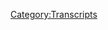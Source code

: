{{DEFAULTSORT:
    #_TRANSCRIPT_0813:May 29, 2023
}}{{Transcript
    | title         = [[813: May 29, 2023]]
    | caption       = [https://knowledgefight.libsyn.com/813-may-29-2023 Listen to this episode on Libsyn]
    | episodeNumber = [[813: May 29, 2023|813]]
    | length        = 01:29:44
}}

{{MessageBox
    | header     = Warning: Bot Generated Content
    | text       = This transcript was automatically generated by transcription software and likely contains many mistakes and misattributions. Please check the audio for definitive quotes, attribution, and context.
    | image      = N3yvass4myg91.webp
    | imagewidth = 50px
    | id         = warning
}}

{{TranscriptBlock
    | name      = Alex Jones
    | timestamp = 00:00:04.000
    | text      = Red Alert. Red alert. Red alert. Red Alert acknowledged five days. Damn, Jordan, I am sweating
}}

{{TranscriptBlock
    | name      = Theme Song
    | timestamp = 00:00:17.000
    | text      = knowledge party.com It's time to pray. I have great respect for knowledge like knowledge. I'm sick of them posing as if they're the good guys Shang V or the bad guy Chanology Dan and Jordan knowledge fight
}}

{{TranscriptBlock
    | name      = Alex Jones
    | timestamp = 00:00:35.000
    | text      = need money Andy and Sandy are stopping Andy and Pam handy in Kansas. And the Kansas you're on the airplanes rolling. Huge fan. I love your word. Knowledge by now knowledge fight.com
}}

{{TranscriptBlock
    | name      = Dan
    | timestamp = 00:00:59.000
    | text      = Hey everybody, welcome back knowledge Friday. Dudes like to sit around worship at the altar of saline and talk a little bit about Alex Jones.
}}

{{TranscriptBlock
    | name      = Jordan
    | timestamp = 00:01:07.000
    | text      = Oh, indeed. We are Dan Jordan, Dan. Jordan, I have a quick question for you today. Surf's
}}

{{TranscriptBlock
    | name      = Unknown Speaker
    | timestamp = 00:01:11.000
    | text      = up.
}}

{{TranscriptBlock
    | name      = Jordan
    | timestamp = 00:01:12.000
    | text      = What's your bright spot today?
}}

{{TranscriptBlock
    | name      = Dan
    | timestamp = 00:01:13.000
    | text      = My bright spot right now is actually after he said the altar of Celine Celine came up to me and I'm petting her as I'm speaking to you she has anything to say wow.
}}

{{TranscriptBlock
    | name      = Jordan
    | timestamp = 00:01:22.000
    | text      = Oh, that was a good Celine take. That was a good cut that clean it up that nose in the
}}

{{TranscriptBlock
    | name      = Dan
    | timestamp = 00:01:30.000
    | text      = belly and able to capture that on mic. She does not usually like it when I put a mic in front of her face. Now that was perfect. And now she has walked off gone forever. That is not my bright spot though. Although pretty fun and pretty solid. So look, here's the deal. You like peanut butter.
}}

{{TranscriptBlock
    | name      = Jordan
    | timestamp = 00:01:44.000
    | text      = I have heard of it. You love it. I do love you love Reese's. Love them. Your wife is allergic. She would kill her literally kill her. So that is a difficult position for you to be it's well it's a Romeo and Juliet Horatio kind of situation.
}}

{{TranscriptBlock
    | name      = Dan
    | timestamp = 00:01:56.000
    | text      = I'm 5050 on it.
}}

{{TranscriptBlock
    | name      = Jordan
    | timestamp = 00:01:58.000
    | text      = You're 5050 on it. Positive or?
}}

{{TranscriptBlock
    | name      = Dan
    | timestamp = 00:02:01.000
    | text      = No? I like it. Fine. I'm saying that your wife no peanut butter. Right. You
}}

{{TranscriptBlock
    | name      = Jordan
    | timestamp = 00:02:06.000
    | text      = love it. Love peanut by me.
}}

{{TranscriptBlock
    | name      = Dan
    | timestamp = 00:02:08.000
    | text      = I'm in the midst somewhere in the middle. But I understand it. I get it
}}

{{TranscriptBlock
    | name      = Jordan
    | timestamp = 00:02:16.000
    | text      = pre spectacular. Do not know where this is going, man.
}}

{{TranscriptBlock
    | name      = Dan
    | timestamp = 00:02:23.000
    | text      = I get peanut butter. No. So little bit back. Yeah, my buddy Nikki gifts. We periodically will you know text each other pictures of new candies that you see at the checkout aisle. Right, you know? Yeah. And he sent me a picture of Reese's. They have a new creamy variety. And I always thought like, I don't feel like it's not creamy. I felt like it was creamy. I don't know what the difference of this is going to be. And I just let it be my God. I don't know. I'm not interested. Sure. The other day. I saw Reese's screaming pop up decided to grab it. So good. So good. So it's better really?
}}

{{TranscriptBlock
    | name      = Jordan
    | timestamp = 00:03:03.000
    | text      = What did they call it? Do they call it a Reese's? Creamy Yeah, no, that's the worst name I can pick. It
}}

{{TranscriptBlock
    | name      = Dan
    | timestamp = 00:03:08.000
    | text      = was only after eating one that I realized how grainy kind of the normal Reese's is. It's
}}

{{TranscriptBlock
    | name      = Jordan
    | timestamp = 00:03:15.000
    | text      = pretty grainy. Yeah, but
}}

{{TranscriptBlock
    | name      = Dan
    | timestamp = 00:03:15.000
    | text      = you'd kind of just think like yeah, it's the texture sure you used to think that you would want other well I
}}

{{TranscriptBlock
    | name      = Jordan
    | timestamp = 00:03:22.000
    | text      = would you do? More like a Carmel. Not often like that like that kind of
}}

{{TranscriptBlock
    | name      = Dan
    | timestamp = 00:03:29.000
    | text      = like creamy peanut butter. God damn kind of, and it's great. And this led me to conversation with Nikki gifts. This was great because he said i It's not that different. Okay, I think it's worlds apart or ever go back. Okay.
}}

{{TranscriptBlock
    | name      = Jordan
    | timestamp = 00:03:43.000
    | text      = Until they make you go back. Yeah. Until Doritos gets wind of your other
}}

{{TranscriptBlock
    | name      = Dan
    | timestamp = 00:03:48.000
    | text      = and this got me into a conversation with him about creamy and chunky peanut butter. Okay, now I don't know if you have a preference.
}}

{{TranscriptBlock
    | name      = Jordan
    | timestamp = 00:03:54.000
    | text      = Oh, I very much do what is it extra crunchy? Oh, give me full peanuts in there. I want a whole peanut to crunch just
}}

{{TranscriptBlock
    | name      = Dan
    | timestamp = 00:04:02.000
    | text      = put peanuts on a piece of bread then ManBat ly bad and what I will just soak. You're good.
}}

{{TranscriptBlock
    | name      = Jordan
    | timestamp = 00:04:10.000
    | text      = Oh, these are my dipping peanuts. Yeah. Yeah.
}}

{{TranscriptBlock
    | name      = Dan
    | timestamp = 00:04:14.000
    | text      = My preference is creamy. And here's the reason I like peanuts as well. I don't mind I don't mind the fact that peanuts have a crunch to them. Right? But it's a butter. It is a butter. I don't want crunchy butter. Like if you had margarine Do you want chunks of butter? I mean, okay, is there a
}}

{{TranscriptBlock
    | name      = Jordan
    | timestamp = 00:04:33.000
    | text      = presser right let me ask you it's a smooth. You make mashed potatoes. You leave the skins in or not? Well, I
}}

{{TranscriptBlock
    | name      = Dan
    | timestamp = 00:04:41.000
    | text      = don't think I've ever actually made mashed potatoes myself. Because I'm lazy. And growing up. Always no skin, no skins when you were there was how my parents did it. So that's kind of what I'm used to. Well, no
}}

{{TranscriptBlock
    | name      = Jordan
    | timestamp = 00:04:54.000
    | text      = wonder you like the smooth peanut butter. What are you talking? I'm telling you that when you make it with the skins it's better But
}}

{{TranscriptBlock
    | name      = Dan
    | timestamp = 00:05:00.000
    | text      = look, I don't mind. Well, here's the thing. You make it with the skins and also have it be real smooth. You can,
}}

{{TranscriptBlock
    | name      = Jordan
    | timestamp = 00:05:05.000
    | text      = but it's got to be smooth. They are smooth with a little bit of texture. Oh man, look,
}}

{{TranscriptBlock
    | name      = Dan
    | timestamp = 00:05:12.000
    | text      = I like french fries. But I also don't mind a potato wedge that's got the skin on it. It's true. How about that? Well, that's different. Because I would say that mashed potatoes are not a butter that you put butter in mashed potatoes. Sure. All right, flog raw.
}}

{{TranscriptBlock
    | name      = Jordan
    | timestamp = 00:05:29.000
    | text      = What is that? Is that about it?
}}

{{TranscriptBlock
    | name      = Dan
    | timestamp = 00:05:30.000
    | text      = I would never eat foie gras.
}}

{{TranscriptBlock
    | name      = Jordan
    | timestamp = 00:05:32.000
    | text      = I mean, I don't know.
}}

{{TranscriptBlock
    | name      = Dan
    | timestamp = 00:05:36.000
    | text      = Right, but don't they like shove good stuff into game for speed? Gousto Yeah. Is that what that is? So Oh,
}}

{{TranscriptBlock
    | name      = Jordan
    | timestamp = 00:05:43.000
    | text      = I thought that was what's what's pate? Is it Oh, man. I'm out. I'm out of all food conversations forever speaking.
}}

{{TranscriptBlock
    | name      = Dan
    | timestamp = 00:05:50.000
    | text      = Which brings me to another bright spot was that? I constantly like Celine loves wet food. Sure. And I've always been in a position where she will only eat the stuff that's extra gravy. Like little bit of you know, chunks of meat or whatever. I ordered a large shipment of wet food from from the delivery of the pet play wherever. Yeah, come up with the name. Yeah. And I accidentally got the pate. And I was like, she's not going to eat any of this. I don't want to send it back. Yeah. So I just started giving it to her and she loves it. She loves fine. Great. She loves pets. She's a she's a cat. And it's smooth. That's the point. Okay, I got it. Anyway, what's your bright spot?
}}

{{TranscriptBlock
    | name      = Jordan
    | timestamp = 00:06:33.000
    | text      = My bright spot DN is. Tomorrow Today, when you are listening to this movie will be released. Named Spider Man across the universe. It's the sequel to the call my god or the spider. Right. So excited. I can't begin to describe how excited we
}}

{{TranscriptBlock
    | name      = Dan
    | timestamp = 00:06:51.000
    | text      = got Nick Cage in that
}}

{{TranscriptBlock
    | name      = Jordan
    | timestamp = 00:06:52.000
    | text      = I wouldn't. I don't know. I don't know. I've tried to keep myself unaware of anything I watched. So the first movie came out and I was fired unceremoniously, simultaneously. And part of that, like weird process that I went through.
}}

{{TranscriptBlock
    | name      = Dan
    | timestamp = 00:07:09.000
    | text      = Watch the same timeframe. Yeah. Well,
}}

{{TranscriptBlock
    | name      = Jordan
    | timestamp = 00:07:12.000
    | text      = I watched into the spider verse probably 100 times, like over and over, like I didn't have anywhere to go during the day. And I didn't know what to do with myself. So I just kept watching into the spider verse depressed out of my mind, you know? And so it is a perfect movie. And I could not be more excited for across the spider verse. I'm bubbling. I'm going to go as soon as I possibly can tomorrow morning. Great. It'd be amazing.
}}

{{TranscriptBlock
    | name      = Dan
    | timestamp = 00:07:36.000
    | text      = I'm excited for you. Oh,
}}

{{TranscriptBlock
    | name      = Jordan
    | timestamp = 00:07:37.000
    | text      = I'm so excited.
}}

{{TranscriptBlock
    | name      = Dan
    | timestamp = 00:07:38.000
    | text      = That's one of the movies where everybody who's ever talked about it has talked about how great it is. I believe that it is a person I have accepted that it is fantastic. Yeah. And yet I have not seen
}}

{{TranscriptBlock
    | name      = Jordan
    | timestamp = 00:07:50.000
    | text      = it. No. And I understand. You know us. I've never pushed it on you. But
}}

{{TranscriptBlock
    | name      = Dan
    | timestamp = 00:07:54.000
    | text      = if the opportunity arose where someone was like, hey, here it is. Yeah, I would say yes. In an instant. Oh, man, but going out of my way taking that second step. It almost never happens with movies. Yeah, like right now. I brought up Nicolas Cage true. I would love to see that Renfield movie. Not gonna do it until it's put in front of me. That's what I miss about having TV and cable. Yeah, that ability to just click and like oh, that's on
}}

{{TranscriptBlock
    | name      = Jordan
    | timestamp = 00:08:20.000
    | text      = the passive the passive acceptance of somebody curating for you,
}}

{{TranscriptBlock
    | name      = Dan
    | timestamp = 00:08:25.000
    | text      = right? Yeah. When I worked at a movie theater where it's just like, well, it's what's on I just got off shift. I'm gonna watch this stuff. Right right because of movies being on TV. That's why I saw a national treasure like 30 times right? Because it's always on and I always want to watch this is Nicolas Cage heavy at the moment.
}}

{{TranscriptBlock
    | name      = Jordan
    | timestamp = 00:08:44.000
    | text      = Yeah, there is there is an element of like, sometimes I would like to have to find something and sometimes the the, the just the simple effort of being like, Oh, I'm going to choose to go watch this movie is beyond what you can handle and you just rather be like, oh, somebody did something for me. That's what I'm doing today. Yep. I get you.
}}

{{TranscriptBlock
    | name      = Dan
    | timestamp = 00:09:05.000
    | text      = Yeah, it's almost enough for me to think about like, just get cable. Yeah, I don't think I will though.
}}

{{TranscriptBlock
    | name      = Jordan
    | timestamp = 00:09:11.000
    | text      = Yeah. Well, I will say this to you into the spider verse. It is probably one of the top three animated movies ever made. And not five any.
}}

{{TranscriptBlock
    | name      = Dan
    | timestamp = 00:09:20.000
    | text      = It's right up there with cool world. No,
}}

{{TranscriptBlock
    | name      = Jordan
    | timestamp = 00:09:23.000
    | text      = it's right up there with Princess moto. No. K was what we're talking about.
}}

{{TranscriptBlock
    | name      = Dan
    | timestamp = 00:09:28.000
    | text      = What about Who Framed Roger Rabbit? do you classify that as an animated movie?
}}

{{TranscriptBlock
    | name      = Jordan
    | timestamp = 00:09:31.000
    | text      = No, it's not. That's a hybrid movie. Interesting. Well, I mean, all Lloyd movies are technically cartoons. Also. What about the Addams Family technically a cartoon? Anything with John Boyd in
}}

{{TranscriptBlock
    | name      = Dan
    | timestamp = 00:09:45.000
    | text      = it? Yep. Emperor's New Groove. That's got to be up there. That's
}}

{{TranscriptBlock
    | name      = Jordan
    | timestamp = 00:09:49.000
    | text      = great.
}}

{{TranscriptBlock
    | name      = Dan
    | timestamp = 00:09:50.000
    | text      = That's a great one. Not up there. Patrick Warburton performance of a lifetime really
}}

{{TranscriptBlock
    | name      = Jordan
    | timestamp = 00:09:54.000
    | text      = did launch a voiceover career that I think is never going to end.
}}

{{TranscriptBlock
    | name      = Dan
    | timestamp = 00:09:58.000
    | text      = Yeah. So Yeah, so Jordan today we have an episode to go over indeed. And finally Alex is back. Oh, no. Where are you the present studio? Oh, that's not actually true. He's not in studio. Okay. And we'll get into that when we do. All right. But yeah, he's back on air at least. And so we're gonna be talking about May 29. That's Memorial Day. Sure. That was Monday. Right. And, yeah,
}}

{{TranscriptBlock
    | name      = Alex Jones
    | timestamp = 00:10:29.000
    | text      = it's weird.
}}

{{TranscriptBlock
    | name      = Dan
    | timestamp = 00:10:30.000
    | text      = It's weird. Yeah, that sounds right. He's in a hotel room.
}}

{{TranscriptBlock
    | name      = Jordan
    | timestamp = 00:10:33.000
    | text      = Okay, we're already off to a good start. Why is he in a hotel room? He's
}}

{{TranscriptBlock
    | name      = Dan
    | timestamp = 00:10:36.000
    | text      = on a like, two week vacation or something? I don't know what's going on here. I got the time of recording. He is still in this hotel room. I don't know what's going on. Is he?
}}

{{TranscriptBlock
    | name      = Jordan
    | timestamp = 00:10:46.000
    | text      = Is this Fear and Loathing in Las Vegas style? Are we is he doing blow with fucking Johnny Depp or something? What
}}

{{TranscriptBlock
    | name      = Dan
    | timestamp = 00:10:52.000
    | text      = has happened? Definitely drinking.
}}

{{TranscriptBlock
    | name      = Jordan
    | timestamp = 00:10:55.000
    | text      = Yeah, that's fair. Sure. That's fair that you do here a
}}

{{TranscriptBlock
    | name      = Dan
    | timestamp = 00:10:58.000
    | text      = couple of times. That are very clearly him drinking while the camera has cut away from them. Yeah, I don't know. It's very mysterious. But based on everything I know about the world he's in right now. Yeah, I'd be on long vacations to that may not be an option soon. So good for you, Alec. Yeah, good luck. Spread that money before no one else can take it from me. Oh god. So we'll get down to business on a lot of feelings about this. But before we do, let's say hello Jordan to some new walks. Oh, that's great. Yeah, so first, Burb with knife, thank you so much. You are now a policy wonk.
}}

{{TranscriptBlock
    | name      = Alex Jones
    | timestamp = 00:11:34.000
    | text      = I'm a policy wonk. Thank you very much. I
}}

{{TranscriptBlock
    | name      = Dan
    | timestamp = 00:11:36.000
    | text      = do next Captain bark Richards thank you so much. You are now policy walk.
}}

{{TranscriptBlock
    | name      = Alex Jones
    | timestamp = 00:11:40.000
    | text      = I'm a policy wonk. Thank
}}

{{TranscriptBlock
    | name      = Dan
    | timestamp = 00:11:41.000
    | text      = you very much dogs a murderer. Next the plural form of Lego is Lego. Thank you so much. You are now policy walk.
}}

{{TranscriptBlock
    | name      = Alex Jones
    | timestamp = 00:11:48.000
    | text      = I'm a policy Well, thank
}}

{{TranscriptBlock
    | name      = Jordan
    | timestamp = 00:11:49.000
    | text      = you very much.
}}

{{TranscriptBlock
    | name      = Dan
    | timestamp = 00:11:50.000
    | text      = Next norm Pattis and I'm afraid my prank on Alex has gotten out of hand. Thank you so much. You are now policy one. I'm a policy.
}}

{{TranscriptBlock
    | name      = Jordan
    | timestamp = 00:11:57.000
    | text      = Thank you very much.
}}

{{TranscriptBlock
    | name      = Dan
    | timestamp = 00:11:59.000
    | text      = Congratulations, Emily and Mary on the wife House House for wives and dog walks. Thank you so much. You are now policy walk. I'm a policy. Well,
}}

{{TranscriptBlock
    | name      = Jordan
    | timestamp = 00:12:07.000
    | text      = thank you very much.
}}

{{TranscriptBlock
    | name      = Dan
    | timestamp = 00:12:08.000
    | text      = And we got to take for granted the mix Jordan so thank you so much to someone someone Tanner sent me a bucket of silly goose's. Thank you so much. You're an hour technocrat.
}}

{{TranscriptBlock
    | name      = Alex Jones
    | timestamp = 00:12:17.000
    | text      = I'm a policy wonk. Telling you brilliant someone someone sodomized sent me a bucket of poop daddy sharp. Jar Jar Binks has a Caribbean black action. He's a loser. Little little teddy baby. I don't want to hate black people. I renounced Jesus Christ.
}}

{{TranscriptBlock
    | name      = Dan
    | timestamp = 00:12:37.000
    | text      = Thank you so much. Yes, thank you very much. She this is kind of fun to now, before I would go through and get wonky names. And now we have it. You gather them and send them to me in an email. And it's fun to cold read them.
}}

{{TranscriptBlock
    | name      = Jordan
    | timestamp = 00:12:52.000
    | text      = Yeah, it's been a while since I've, since you had to do that. I
}}

{{TranscriptBlock
    | name      = Dan
    | timestamp = 00:12:55.000
    | text      = appreciate you doing that. And then also the added thing of the like, what is this? Yeah,
}}

{{TranscriptBlock
    | name      = Jordan
    | timestamp = 00:13:01.000
    | text      = yeah, it's
}}

{{TranscriptBlock
    | name      = Dan
    | timestamp = 00:13:01.000
    | text      = trying to figure it out. As I as I read it. Is this a joke?
}}

{{TranscriptBlock
    | name      = Jordan
    | timestamp = 00:13:05.000
    | text      = I remember a bit here. I remember early on whenever you were still trying to do it straight from the Patreon site. And it was it was interesting, because you'd be you'd have to like look down at it look, and then it was it was fun.
}}

{{TranscriptBlock
    | name      = Dan
    | timestamp = 00:13:17.000
    | text      = It's it's impossible. Boxes a disaster terrified. Many apologies. If you want to shout, send an email to knowledge. fight@gmail.com Jordan will sort you out.
}}

{{TranscriptBlock
    | name      = Jordan
    | timestamp = 00:13:28.000
    | text      = I read them. I will forward them. I will take care of it.
}}

{{TranscriptBlock
    | name      = Dan
    | timestamp = 00:13:31.000
    | text      = So yeah, like I said, Alex is in this this hotel room. And very exciting to have him back. Yeah. And here we go. The King has returned.
}}

{{TranscriptBlock
    | name      = Alex Jones
    | timestamp = 00:13:45.000
    | text      = Memorial Day. It's Monday, May 29. Today, I have returned to the airwaves. And I'm here memorial that is especially important day when we look at what our country's turned into and where we're going and what somebody has fought died for, for the future and the existence of this republic. But I wanted to talk about someone who fought in the info war so incredibly strong. That was Robert Welsh, from the John Birch Society, who was targeted by the ADL the CIA that was declassified two weeks ago. The national campaign of infiltration of lies of lawsuits of harassment and just criminal activity, a truly authoritarian totalitarian activity.
}}

{{TranscriptBlock
    | name      = Dan
    | timestamp = 00:14:29.000
    | text      = So Alex is back. He's on his webcam sitting in hotel room. Owens in the studio and does some of the anchor duties like the two of them co host show for part of it, but Alex is he's around for most of the episode, not the third hour. He legitimately looks insane since the camera is the level of quality you find built into a laptop and the shot is angled upward like it would be from a laptop.
}}

{{TranscriptBlock
    | name      = Jordan
    | timestamp = 00:14:52.000
    | text      = Are you serious? Yes. Have some professional sense. It's wild. That's unreal. He's
}}

{{TranscriptBlock
    | name      = Dan
    | timestamp = 00:14:57.000
    | text      = just sitting alone in what appears to be In a fairly nice hotel room ranting about nonsense, well, we're forced to watch him from what appears to be below him. It's a very unappealing thing. It's a bad look. And it really does not inspire confidence in this operation. It's
}}

{{TranscriptBlock
    | name      = Jordan
    | timestamp = 00:15:12.000
    | text      = not good. Honestly, he
}}

{{TranscriptBlock
    | name      = Dan
    | timestamp = 00:15:13.000
    | text      = could get a better quality shot if he just got a little mount for an iPhone. Yeah, it doesn't. It looks worse than it. I've seen people doing live streams out in public.
}}

{{TranscriptBlock
    | name      = Jordan
    | timestamp = 00:15:25.000
    | text      = Yeah, you know, that's not good. That's not good.
}}

{{TranscriptBlock
    | name      = Dan
    | timestamp = 00:15:28.000
    | text      = So that stuff about the John Birch Society. We covered that on our last present day episode, and I want to really focus in on what Alex is claiming. He said that Robert Welsh and the JBS were targeted by the ADL and the CIA and this was declassified last week. In reality, what happened was that last week, Alex skimmed a headline of an article about a historian who was interviewed about a book he'd put out recently, the book was about the John Birch Society, and one chapter had to do with the fact that some of the members of the ADL had infiltrated the JBS, on fact finding missions. Nothing was declassified, and the CIA wasn't in cahoots with AD, these ADL members who went undercover. This is a slippery way that Alex USE his language to exaggerate his own oppression and the oppression of his ideological allies. And the way he tries to dress it up in the appearance of officialdom. It sounds so much cooler to say, the CIA was targeting his buddies, and that this was declassified, as opposed to how dorky it sounds to complain about an interview with an author that you didn't even read. You didn't read the book. You didn't read the interview? And you didn't read the article about the interviewer?
}}

{{TranscriptBlock
    | name      = Jordan
    | timestamp = 00:16:31.000
    | text      = Yeah, yeah. You know, the thought occurs that like, if you because his telling of the story, and the one that is real, are so different. Yeah. Like, even if you would listen to him, tell it the first time, then looked it up. And we're like, well, that's not the same story. You would be forgiven for thinking, Oh, I just mistaken the wrong one. Because they're so unrelated. Oh, it's not like, Oh, he's taking the wrong bits of information. He's making up something whole caught.
}}

{{TranscriptBlock
    | name      = Dan
    | timestamp = 00:17:00.000
    | text      = Yeah. And there's a couple things that are important to like, really tease out of this. And the first is he saying this stuff was declassified. Right? It wasn't? No, this author had found some documents in the Jewish Historical Society's archive, right. It wasn't declassified, it was known at the beginning, it was it was in a bar. Right. And this calls into question you should keep in mind every time Alex says things are declassified. Sure. This is the kind of thing he's willing to call declassified, because it elevates and serves his purposes to do so. Sure. Now, second, you've got to recognize what the point of this is. And that is, the feature of this is defending the John Birch Society sort of, and that is because his argument is that the ABL agents infiltrated and then got all racist in order to make the JBS look race
}}

{{TranscriptBlock
    | name      = Jordan
    | timestamp = 00:17:49.000
    | text      = again, the the ADL took over the JBS in order to make them an anti semitic organization.
}}

{{TranscriptBlock
    | name      = Dan
    | timestamp = 00:17:56.000
    | text      = Right? Yes, and somehow planted reveal op Oliver as one of the founding members. And yeah, they're very believable is a brilliant scheme. So but that is only the surface of what the purpose this serves is, and the reason that Alex is bringing it back up, and seems to be very interested in making this a focus of his rhetoric and coverage. And that is that it also now applies to every other racist group that he's super cool with. Yeah, you know, like, yeah, all of these groups that are, you know, carrying out exercises and, and, you know, are definitely threats to commit domestic violence and terrorism. Sure. People like the Patriot front, are now just proven it's been declassified, that the ADL just infiltrated the Patriot front and did all this Nazi stuff in order to create the appearance that they're actually a Nazi group. Really, they just want, you know, people to have nice families right
}}

{{TranscriptBlock
    | name      = Jordan
    | timestamp = 00:18:55.000
    | text      = now, I understand. The point here, do you I think what I'm struggling with is this, although it does at the same time seem inevitable. It appears that far right? Nazi organizations now claim that the Jews run everything so much to the point who did he include themselves?
}}

{{TranscriptBlock
    | name      = Dan
    | timestamp = 00:19:15.000
    | text      = Well, I think that the Nazi organizations themselves would say that right, but people providing cover for them right may do that. Right. I think it would be an interesting question to ask if these Nazi organizations would resent that. Or if they appreciate the cover that like Alex would provide them by creating these narratives feeling I
}}

{{TranscriptBlock
    | name      = Jordan
    | timestamp = 00:19:37.000
    | text      = would I would, I feel like here's the thing. Sure, you can have your the cause is greater for Nazi dumb, you know, like a will will accept the abuse in order to then success be become successful. But I feel like you go to Nazi dumb because you can't accept the abuse in the first place. So you're more likely to be resentful. I feel
}}

{{TranscriptBlock
    | name      = Dan
    | timestamp = 00:19:58.000
    | text      = like the sort of Have opponent I would, like more like to be up against would be the person who resented Alex for it. Yeah, because that person feels like more ideological than opportunistic.
}}

{{TranscriptBlock
    | name      = Jordan
    | timestamp = 00:20:11.000
    | text      = Yeah, they've got something. I don't like him now. No,
}}

{{TranscriptBlock
    | name      = Dan
    | timestamp = 00:20:15.000
    | text      = I don't want to say they've got some I don't want
}}

{{TranscriptBlock
    | name      = Jordan
    | timestamp = 00:20:18.000
    | text      = to say anything. I don't know why I felt the need to.
}}

{{TranscriptBlock
    | name      = Dan
    | timestamp = 00:20:21.000
    | text      = So Alex is gonna play some clips of Robert Welch. All right,
}}

{{TranscriptBlock
    | name      = Alex Jones
    | timestamp = 00:20:26.000
    | text      = I'm gonna air excerpts from an hour long speech he gave in here today, but here's just a few minutes out.
}}

{{TranscriptBlock
    | name      = Robert Welch
    | timestamp = 00:20:32.000
    | text      = A part of that plan, of course, is to induce the graduate video better of American sovereignty piece by piece and step by step to various international organizations, which the United Nations is the outstanding but far from the only example
}}

{{TranscriptBlock
    | name      = Dan
    | timestamp = 00:20:48.000
    | text      = man. So this is Alex's Memorial Day show, and he seems to be starting out suggesting that Robert Welsh is someone to celebrate on that holiday. This should be deeply offensive to the veterans and enlisted persons and Alex's audience since Memorial Day is about honoring soldiers who died in service. Robert Welsh never served the country and he died peacefully at age 85. Nothing about his life in any way qualifies him to be a figure to take time out for celebrate on Memorial Day. And even if it's true that Alex just wants to talk about the info War Memorial Day, you know, maybe if that's the case, I guess that would be a data honor those people who have died in the pursuit of stupid anti communist conspiracy theories, but even that Robert Walsh, who wouldn't qualify for oh, no, I'm not sure who would qualify, but I'm guessing it's a massive creeps, and probably people who have done mass shooting.
}}

{{TranscriptBlock
    | name      = Jordan
    | timestamp = 00:21:38.000
    | text      = I know there are some people who would qualify, and I don't think I would enjoy any one of them.
}}

{{TranscriptBlock
    | name      = Dan
    | timestamp = 00:21:42.000
    | text      = No, no, Alex might include like, Timothy McVeigh does
}}

{{TranscriptBlock
    | name      = Jordan
    | timestamp = 00:21:47.000
    | text      = feel like Timothy McVeigh is at the top of that list, right? Am I Am I crazy for thinking my first thought was like, Oh, well, he's thinking of Timothy McVeigh.
}}

{{TranscriptBlock
    | name      = Dan
    | timestamp = 00:21:55.000
    | text      = But then again, Alex thinks that Timothy McVeigh was sheep dipped, and he was That's true. So he can't be eligible for this is very
}}

{{TranscriptBlock
    | name      = Jordan
    | timestamp = 00:22:01.000
    | text      = oh my god, it's once you Whoa, what tangled webs we weave.
}}

{{TranscriptBlock
    | name      = Dan
    | timestamp = 00:22:06.000
    | text      = So you might think that Alex listen to this Robert Welch speech and thought it was so powerful, so he decided, I'm going to select a clip here, but you'd be wrong. There's a watermark on it for an account called at I'm Mima zero who has the handle? I mean, therefore I am. It's a super cool meme guy clearly. This account posted the small excerpt of Welch's speech on Twitter on May 26, and then re tweeted it a couple days later. So Alex clearly saw it and decided to run with it as a news item because he's dumb and lazy. Also, not for nothing. This account also tweeted out a video with a caption quote, since the veterans day is almost over, I just want you to always remember this message. Then there's a like an American flag emoji veterans days in November, right? Anyway, this this account is just a constant barrage of right wing culture war type whining about things like how corporations are too woke because they celebrate Pride and they also seem to be really mad about Black Lives Matter. Yeah. Also a small point, this speech wasn't from 1958. It's a recording from 1974. But the title on the YouTube video that I'm memes zero is taking this from the title is quote, Robert Welch speech parentheses greatest speech in America in 1958. These people haven't even watched the source material, the pulling this from or know anything about the subject, the dead giveaway is should be won. The actual speech is titled 15 years ago, referring to the founding of the John Birch Society being 15 years in the past in 1958. And this is also a speech that Welch originally gave in 1973. So that's why it's 15 years. Okay. 16.
}}

{{TranscriptBlock
    | name      = Jordan
    | timestamp = 00:23:43.000
    | text      = So if I understand correctly, that speech we are listening to Robert Welch gave in 1973,
}}

{{TranscriptBlock
    | name      = Dan
    | timestamp = 00:23:50.000
    | text      = initially, but the recording is from 74. Right?
}}

{{TranscriptBlock
    | name      = Jordan
    | timestamp = 00:23:53.000
    | text      = Yeah. And so the speech is in regards to events that happened in 1950. Yes, and
}}

{{TranscriptBlock
    | name      = Dan
    | timestamp = 00:23:57.000
    | text      = it's mostly a rehashing of the material that ended up becoming the Blue Book of the John Birch Society, right, which was mostly taken from the lecture that he gave at that first meeting when he was recruiting people like reveal op all have a right, right, what have you. Okay, so that's what this is. Claiming that it's from 1958. The memes are claiming that memes are claiming, yes, yeah. And then Alex is just repeating because he doesn't know anything about this, right. The second dead giveaway should be that the emcee for this event is John McManus, who's credited as the Director of Public Relations. McManus would go on to be the president of the John Birch Society, but he didn't even join until 1966 and wasn't given the title of the head PR guy until 1973. I may be telling you something you already know. But meme accounts rarely provide accurate, useful information. Alex isn't a scholar about his own cultural lineage or his ideological since successors. He doesn't know anything about this Robert Welch speech outside of the fact that he saw it posted on dumbass meme Twitter account, that Welsh speech is actually About an hour and 45 minutes long, not an hour long and it like I said, it's more or less just a verbal version of the blue book. Right. Welsh speaks for a very long time, and he's very boring, but he is introduced to stage by another one of the founding members of the John Birch Society. One of the other people there who was there at that first meeting, one of the original 12 trying to include Welch himself. No, Fred Koch was another of the founding members. But this is William J. Grady, who was the owner of Grady foundries incorporated one of the largest steel and iron producers in the country at the time. In addition to that, as is put in his obituary from the New York Times, quote from 1956 to 1961. He was a top official at JDI case company, a manufacturer of farm equipment. In both of these capacities great he had run ins with organized labor and he hated unions. What in 1960 auto workers, United Auto Workers declared a strike over breaches of collective bargaining and some messiness with paid vacation days at JDI case. Grady threatened to leave the city if workers didn't get back to work, but that move wasn't successful. And the strike ended up being resolved after six months. J I case has a long history of ending up in strikes. They had a then record setting 440 Day strike that ended in 1947. Before that, they had a 108 day strike in 1937. Reading over how that was covered in the New York Times is really interesting, and definitely gives you quite a sense that maybe the times wasn't so behind organized labor. Oh, yeah, quote, the first of the 1800 production workers thrown into idleness when the picketing forced the closing of the farm machinery manufacturing plants last October, we'll return to work tomorrow.
}}

{{TranscriptBlock
    | name      = Jordan
    | timestamp = 00:26:47.000
    | text      = You're forced into it. Wow, guys, that's you're showing a little bit you're showing just a little
}}

{{TranscriptBlock
    | name      = Dan
    | timestamp = 00:26:53.000
    | text      = that's an article, by the way, not an editorial No, and
}}

{{TranscriptBlock
    | name      = Jordan
    | timestamp = 00:26:56.000
    | text      = I don't want to know what the Wall Street Journal's board wanted to wanted to say about that one.
}}

{{TranscriptBlock
    | name      = Dan
    | timestamp = 00:27:01.000
    | text      = JDI case had a long history with strikers, and it was well known that their leadership was very hostile toward unions and collective bargaining as a whole. And Grady foundries was no different. William Grady hated the idea of the needs and rights of workers getting in the way of his ability to make money. So it should be no surprise that in 1952, he became the president of the National Association of Manufacturers, a lobbying group that was very focused on fighting against the power of unions and workers rights. The National Association of Manufacturers was the recruiting pool that Robert Welch picked the first members of the John Birch Society from as well as himself who was on their board. At least half of the founding members were in high level positions with the National Association of Manufacturers. And there was a targeted effort on Welch's part to find new members for the JBS from within the National Association of Manufacturers. I go down this road a little bit, because it's important to understand that what motivated a lot of the anti communist fervor in the people who inspired much of Alex's worldview is that they hated paying workers fair wages, and they didn't want dumb things like safety precautions to cut into their profits. There's obviously a bit more to the birchers and what goes into their worldview. But this is not an insignificant piece of
}}

{{TranscriptBlock
    | name      = Jordan
    | timestamp = 00:28:12.000
    | text      = it. Yeah, I mean, I would, I would argue that most of the trappings around it are trappings, because the fundamental thing is, I want to make as much money as I possibly can.
}}

{{TranscriptBlock
    | name      = Dan
    | timestamp = 00:28:23.000
    | text      = And it's very difficult when you look at the actual like, the the details of who was involved and how they organized and all this stuff to it's tough to get away from that stuff. Yeah, yeah. Also, Alex was plays a little small clip from this speech, but I think that maybe him and I mean, zero should wrestle with some of the other stuff in this speech, like this part where Welch Oh, whoa,
}}

{{TranscriptBlock
    | name      = Jordan
    | timestamp = 00:28:46.000
    | text      = whoa, you have a clip from it that you can play. How can you do that? What did you find it somewhere? Yeah. Did somebody have it? That wasn't on a meme account, Dan. Yeah.
}}

{{TranscriptBlock
    | name      = Robert Welch
    | timestamp = 00:28:57.000
    | text      = Now, if the danger from the communist conspiracy, were all we had to worry about, it would be enough. But in my opinion, the first great basic weakness of the United States and hence its susceptibility to the disease of collectivism is simply the age of the Western European civilization. Some of you will already have recognized in fact, that I am drawing a corollary to the conclusions usually connected with the name of ossible Spangler. springless theory is absolutely vital to the acceptance of socialism, or any form of collectivism as a forward step, or as a form of progress in man's sociological arrangements. Or in springless view. collectivism is a disease of society, concomitant with decay, and remarkably similar to cancer in the individual.
}}

{{TranscriptBlock
    | name      = Dan
    | timestamp = 00:29:57.000
    | text      = Oswald Spangler died in 1935 Then he is what you might call a Nazi. Yeah, that is to say that he supported Hitler and the National Socialists but felt that their focus on pure German people wouldn't be appealing enough to other potential allies. It's like a woke Nazi, you might say. Now, he wasn't necessarily an anti Semite, but he was a scholarly voice who helped champion the ideas that brought Hitler and the Nazis into power. He was also really fucked up dude. And 1939 article about him in the National Journal of literature and discussion said quote, Spangler has sailed modern medicine for interfering with natural selection and for accelerating racial decay, a strong race he defined as one with an inexhaustible birth rate compensating for severe selection process, which is provided by the resistances to living represented by misfortune, sickness and war, that the test of race for him was the speed of reproduction. So yeah, he hated medicine because he wanted everybody just to like, yeah, you're right. You got sick because you're weak.
}}

{{TranscriptBlock
    | name      = Jordan
    | timestamp = 00:30:55.000
    | text      = Right? Right, right. Yeah. Yeah. Yeah, you Genesis are usually not cool, guys. Did you ever notice that?
}}

{{TranscriptBlock
    | name      = Dan
    | timestamp = 00:31:02.000
    | text      = Yeah, he seems to suck. Spangler is most famous work is undoubtedly the decline of the West, which is a bit of what, you know, Welch's pulling from here. It's essentially a call for the rise of new Cesar like a dictator. Yeah, that's the way that you get rid of this cancer of
}}

{{TranscriptBlock
    | name      = Jordan
    | timestamp = 00:31:20.000
    | text      = collectivism might as well have been writing Leviathan all over again. That book
}}

{{TranscriptBlock
    | name      = Dan
    | timestamp = 00:31:25.000
    | text      = is also where the expression blood and soil comes from. So that's pray, I don't know if I mean, zero wants to
}}

{{TranscriptBlock
    | name      = Jordan
    | timestamp = 00:31:32.000
    | text      = talk about I mean, I know they like it, but I don't think they want to own it. Probably not.
}}

{{TranscriptBlock
    | name      = Dan
    | timestamp = 00:31:36.000
    | text      = So a lot of this episode, I gotta say, is Alex talking about how much people like him, which is sad.
}}

{{TranscriptBlock
    | name      = Jordan
    | timestamp = 00:31:45.000
    | text      = Hiding in a hotel room.
}}

{{TranscriptBlock
    | name      = Alex Jones
    | timestamp = 00:31:49.000
    | text      = Let me just kind of sit back and say something here. That's, that's really important before and all the big there's, and it's huge. A couple of weeks ago, I was on TV on the program of Steve Bannon. And he asked me Are we winning? And I said, Well, all I can use as a gauge of what I see out in the public I'm a well known person, the average person is not well known, so they don't really get to have that experience. But the feedback has ever talked about this 100 times listeners don't want me to repeat it but basically I talked about the fact you've got 95% Love Over the years, but still you know how to get 5% Hate and when you're walking down the street that's that's still quite a bit so for every library, 90 people 95 People I shook their hands I would run into four or five said your resignation. I hope you die or something like that. You understand fine. Coffee on me tea on a hit slightly the back of the head has been caught on video. People know what happens to prominent populace in America First reason conservatives. And I talked about how it's been, like eight, nine months since that's happened one time, by the way, it did happen. Finally, last week, the guy who said How dare you show your face in public? That'd be ashamed of yourself. And I started laughing. Edmonds will, Madeleine Albright said that she killed fathered 1000 kids with sanctions. We'll do it again. I'm 60 minutes. Is that good? Haha, good. I can only catch no great conversation last night. But all I get is love now. And I noticed they had a bunch of publications will say Oh, look how crazy Jones is. No one loves him. Everybody hates me. That's like Tokyo rose. broadcasting the American sailors and marines. When we were right off the coast of Japan and already bonded in the Stone Age, weeks before we dropped atomic bombs on Hiroshima and Nagasaki saying the Americans are defeated. America is on fire. No one hears about you. It's all over. You lost the war.
}}

{{TranscriptBlock
    | name      = Dan
    | timestamp = 00:33:52.000
    | text      = Yeah, so we've documented over the years Alex constantly saying that, Oh, now everyone loves me used to be that everyone was mean to be but now they're also nice to be very, you know, over different periods of time. He just constantly tell any story in order to provide morale for the troops as it were in his audience
}}

{{TranscriptBlock
    | name      = Jordan
    | timestamp = 00:34:11.000
    | text      = a little bit in the like Tokyo rose.
}}

{{TranscriptBlock
    | name      = Dan
    | timestamp = 00:34:15.000
    | text      = He like I guess there was like, I don't know, maybe it was a Media Matters article or something. But yeah, someone was, someone posted a video of that, that went around and people were making fun of it. And it's like, well, he says this all the time. Yeah. But people don't realize that he says this all the time. And so seeing it with fresh eyes was kind of funny, I guess for people, I suppose. And so now Alex is using this as a chance for him to complain about how people actually do love.
}}

{{TranscriptBlock
    | name      = Jordan
    | timestamp = 00:34:40.000
    | text      = Oh my god, people do do do. Everybody needs to know the cycle. How it works, right like it is it? We learned about the water cycle when I was in elementary school and I think that's when we should have learned about the bullshit cycle to where it's like, Oh, this guy says bullshit and people are all like, Hey, look at how stupid that boat It is and then that gets more attention to that guy's like, my bullshit is not stupid. And then people are like, ah, there's so much bullshit. That's it. And it's
}}

{{TranscriptBlock
    | name      = Dan
    | timestamp = 00:35:06.000
    | text      = a really fun game because Alex is talking about stuff that didn't happen. Yeah. And then these people are saying, hey, haha, this didn't happen. And he's saying it did happen. Yeah.
}}

{{TranscriptBlock
    | name      = Jordan
    | timestamp = 00:35:16.000
    | text      = Yes, yes, that is the level of discourse that we have risen to. It's pretty fun. No people do like me thank you very much.
}}

{{TranscriptBlock
    | name      = Dan
    | timestamp = 00:35:25.000
    | text      = It's pretty fun because he ends up just kind of obsessing about this. Okay,
}}

{{TranscriptBlock
    | name      = Alex Jones
    | timestamp = 00:35:29.000
    | text      = so what I'm gonna do just for the last several hours, how much they hate us, all we hate it. I'm gonna start taking film crews out in downtown Austin, and the University of Texas the most liberal place. And I'm gonna, I mean, all I got to do at the hotel I'm at is just walk us through in the lobby for two minutes. And more than half the people that come through, come over and I'm our listeners. I can't buy myself a drink. I can't buy myself dinner on vacation with my family can't leave this hotel room. That's not by all shows how great I am. It is an indicator of how awake people have gotten, and how they're pissed off at the system. And so the left wants you to feel alone in a popular populism is and and America first just so just for them. And I thought about how important this is. I'm gonna go out and I'm gonna do live feeds. I was gonna edit it in people that liked me because it'd be very entertaining, the haters are even better to illustrate, I'm sure we'll get some of those big ground forms. There'll be some. But once that happens, I'll do all our live feeds, say on Sixth Street. There'll be four or five people that hate me. There'll be a couple 100 That led me and he watched the mainstream media will cut up the haters and put that up. That's okay. That's why they're dead. That's why they're politically obsolete, as everybody knows they closed up again. So we'll put out the raw feed and live streaming. And then we'll watch the media go and deceive and everybody hates me. But you'll never see the Rafi which 99% Love. So that's what I'm getting at here as the love is way more intense than it's ever been. I miss the same story over and over again. I went convincing last night to
}}

{{TranscriptBlock
    | name      = Dan
    | timestamp = 00:37:28.000
    | text      = a restaurant her to drink there.
}}

{{TranscriptBlock
    | name      = Alex Jones
    | timestamp = 00:37:31.000
    | text      = The restaurant came over and shook my hand and said We appreciate you we know you're right about the neural organ. What are we going to do? Half the restaurant he came to my table half of them. Yeah, you
}}

{{TranscriptBlock
    | name      = Dan
    | timestamp = 00:37:41.000
    | text      = might hurt a sloshing there and mysteriously is like this point. Someone cut away from his laptop feed. There's just some B roll of Alex high fiving people at Trump rally five years ago. Oh, boy. Ah, strange.
}}

{{TranscriptBlock
    | name      = Jordan
    | timestamp = 00:38:01.000
    | text      = I think whenever a narcissist is trapped in a hotel room still trying to lie about themselves. It's pretty funny. It is.
}}

{{TranscriptBlock
    | name      = Dan
    | timestamp = 00:38:09.000
    | text      = It's pretty funny, especially because he's sitting here and he's saying, Alright, here's what I'm gonna do. I'm gonna illustrate how much people love me by going down to Sixth Street. I'm gonna keep I'm gonna just do the raw feed I'm gonna do the raw feed out of the media will only cut out and show you the bad stuff. That's what they'll do. He's making up stories about a fake thing he hasn't done and isn't going to do Yep. And what the media is gonna do about this is ridiculous.
}}

{{TranscriptBlock
    | name      = Jordan
    | timestamp = 00:38:34.000
    | text      = He's doing that and he's he's just giving himself a very unconvincing no peep tons of people love me. Yeah, people love me. And then some long pauses. But it's good. People love
}}

{{TranscriptBlock
    | name      = Dan
    | timestamp = 00:38:46.000
    | text      = me you do start to realize the difference between recording in a studio and talking into a laptop and how much a laptop is similar to a mirror? Yeah, yeah.
}}

{{TranscriptBlock
    | name      = Jordan
    | timestamp = 00:38:56.000
    | text      = Fucking you just look right into yourself. And you feel bad people love me. No.
}}

{{TranscriptBlock
    | name      = Dan
    | timestamp = 00:39:03.000
    | text      = So Rogen sent Alex a video. That's about all you need to know.
}}

{{TranscriptBlock
    | name      = Alex Jones
    | timestamp = 00:39:07.000
    | text      = You know, things are viral. When two separate podcasters in the in the last 12 hours, have sent me the same video. And I was intending to air this video today. And I'm going to Eric is dead on. And I'm going to Eric in its entirety. Simon said this last night and then literally five minutes ago. The number one podcast in the world. said holy bleep this videos insane family shop. I said yes actually was just planning to air it out today. And what is the video goes to me the kim.com tweet. This is the most important video you will watch the sheer millions were killed with COVID-19 for profit. COVID-19 was an act of biological warfare was abstaining on the human race. It was A financial heist. Nature was hijacked science was hijacked. This is from the recent international COVID summit of the EU as the European Parliament. So far 706 million covered infections have been recorded. And the breakdown here is absolutely critical. And we're going to be getting to that. Coming up here on a special Memorial Day broadcast. Ron is here. Remember the troops that were killed fighting this nation? We should now know the American people, people the world are the victims of a biological warfare attack
}}

{{TranscriptBlock
    | name      = Dan
    | timestamp = 00:40:37.000
    | text      = or really stretching the Memorial Day theme. Yikes. So yeah, one of the things that's fun about this episode is that Alex introduces a lot of these topics and talk shit about them. And then whenever he leaves, oh, and plays these things, just kind of left with the heavy lifting. So what he's talking about here that kim.com tweeted about that Joe sent him was, there's a clip about a guy ranting about how COVID is a bio weapon. He's sitting in front of an EU flag, apparently at a meeting of the EU parliament. For God's sake. This guy is a COVID conspiracy hotshot. Pun intended. I named Dr. David Martin, and he's trying to bring back the bow tie look, which isn't going great. Not gonna happen. He spends the first six minutes of the clip talking about how we've known about coronaviruses for decades, which I found uninteresting, but he was presenting as if it's mind blowing information. Anyway, this was from an event called the International COVID summit three which has the air of real serious event but it's actually just a propaganda performance.
}}

{{TranscriptBlock
    | name      = Jordan
    | timestamp = 00:41:35.000
    | text      = Did Did Tim Gunn direct that or Jim Jim gun direct that one too? Or no, no. All right,
}}

{{TranscriptBlock
    | name      = Dan
    | timestamp = 00:41:41.000
    | text      = Robert Malone, I believe Oh, boo. There was a hotline up of COVID weirdos like I mentioned, Robert Malone, this David Martin cheer Corey, and a bunch of international folks who we haven't necessarily met in our coverage, but are very similar to the folks we have. The International COVID summit was apparently hosted by certain members of the European Parliament, but they're referred to as, quote, non attached members of the Parliament, which means that there are individuals in Parliament who are not part of any party that has any real sway. Right. They're kind of rogue agents within ineffectual. Yeah,
}}

{{TranscriptBlock
    | name      = Jordan
    | timestamp = 00:42:11.000
    | text      = we're kind of assholes who suddenly got in there. And here we are, there are people who
}}

{{TranscriptBlock
    | name      = Dan
    | timestamp = 00:42:15.000
    | text      = are part of parties with one or two members in the Parliament, and therefore they don't have any actual voting power. Right. As the name might suggest, this was the third such summit that this collection of COVID conspiracists have held and it's not fair to say that it was in front of the full parliament. I don't think it was like a couple of powerless members of the parliament hosted it, but the actual EU, I'm not sure if it was a full assembly for the master Pretorius event.
}}

{{TranscriptBlock
    | name      = Jordan
    | timestamp = 00:42:41.000
    | text      = I mean, I would say that a lot of the speeches that you might see on C span whenever they show the senator speaking directly, and they don't show the crowd, because the crowd is three other senators. Yeah.
}}

{{TranscriptBlock
    | name      = Dan
    | timestamp = 00:42:52.000
    | text      = And everybody else is there passing the Fed. Totally. Yeah.
}}

{{TranscriptBlock
    | name      = Jordan
    | timestamp = 00:42:55.000
    | text      = That's how it works.
}}

{{TranscriptBlock
    | name      = Dan
    | timestamp = 00:42:56.000
    | text      = Wayne, yeah. So I looked over the lineup veterinarian there from the Netherlands arguing the vaccines are killing people. All right, they had a self help coach from Canada complaining about the media. And they had a doctor named Ryan Cole, who's about to lose his license. Coal is an interesting case, because he was very happy to profit from COVID. Early on as he ran a little lab in Garden City, Idaho, which he presented to Medicaid as quote using fully automated high volume systems that you can use to run test. I like that. The problem is that he wasn't doing that that's a trouble and they couldn't handle the load. They claimed they could cold claim that they could handle all this testing, and he accepted over $500,000 in government funds, which allegedly did not go to the ends of COVID test. Oh, that's a surprise. A former molecular diagnostic supervisor there told the Idaho Capitol son quote, It was volume over safety and accuracy. Cool diagnostics was a small lab at the beginning of 2020 and took on more than what Dr. Cole promised and said that it could do that summer. All in all, Cole has given over more than a million dollars in government funds, specifically for COVID related activity. He was more than happy to use the pandemic to get a ton of free money early on. But now the grift has kind of moved on and now we just got to be like man, yeah. A woman named Andrea when told the paper that the lab took shortcuts when doing COVID testing, quote, given Dr. Cole's public statements downplaying the severity of the virus, it makes sense that he was permissive of a lowered standard of testing. He either did not believe or refuse to acknowledge that bad results were of potentially high consequence to his patients and the public. She went on to say, quote, we were told to run specimens where we knew the integrity had been compromised. Certainly, the paper spoke to two other former employees and reported this quote, they noticed coal pouring liquid into dried out vials and running the tests with that reconstituted sample
}}

{{TranscriptBlock
    | name      = Jordan
    | timestamp = 00:44:48.000
    | text      = like it's a bar like he's just he's just running it on the thing and then he's pouring another drink in there, okay,
}}

{{TranscriptBlock
    | name      = Dan
    | timestamp = 00:44:55.000
    | text      = diluting an already compromised sample could have caused people with the virus to get false naked of results. He's now arguing that COVID vaccines cause cancer, which is what he was speaking about at that summit. He claims that he'd seen a big increase in cancer at his lab, which is strange because he's not supposed to be the kind of doctor that diagnosis patients. He's a pathologist with a lab. Yeah, he hasn't produced evidence of his claims about increased cancer, but he has apparently misdiagnosed at least two people as having cancer. And that's led to a complaint being raised to the Washington medical commission to quote investigate whether Cole has intentionally or subconsciously misread cancer tests while making false claims about COVID-19 vaccines of cancer. Also, one of the people he allegedly misdiagnosed is suing him after she needlessly got a hysterectomy because of his misdiagnosis. Wow, this guy sucks. Wow, who knows what kind of damage this guy is directly caused. And now he's an expert speaking at this dumb dumb COVID conspiracy Summit. These people are monsters, and I don't really give a fuck about this guy. DAVID MARTIN with his stupid bow tie, talking about just anti COVID conspiracy and talking points I hairs if he's in front of an EU flag.
}}

{{TranscriptBlock
    | name      = Jordan
    | timestamp = 00:46:06.000
    | text      = It's just just leaving behind a fucking swath of destruction everywhere they fucking go acting as though they're helping people. Yeah, and it is. It is just it is just so maddening. It's maddening because they're always out of reach. It doesn't matter. And I mean, a metaphorical reach to it's like, there's no way to get them. Yeah.
}}

{{TranscriptBlock
    | name      = Dan
    | timestamp = 00:46:26.000
    | text      = I mean, like this, this accepting government money to do tests you don't have the capacity to do and doing a bad job on this at the risk of I mean, if you're providing false negative tests, yeah, for a ton of people, especially, you know, this lab deals with elderly patients, people in assisted living Sure. Who, who knows how many lives you're putting directly at risk because of your desire to get these government grants. It's exactly what they're accusing doctors of doing killing babies. It is money.
}}

{{TranscriptBlock
    | name      = Jordan
    | timestamp = 00:47:03.000
    | text      = It is. It really literally is. Yeah. And it's it's even more absurd. Just because, I mean, ostensibly, this guy doesn't believe that COVID Is that big of a problem or is a problem. You can't have him running a lab testing for a virus that he doesn't believe is real well,
}}

{{TranscriptBlock
    | name      = Dan
    | timestamp = 00:47:19.000
    | text      = maybe we didn't know that then. But also calls to mind also a lot of the folks who you know, we're willing to accept you know, COVID stimulus money for their companies and stuff goes these government loans gotta and then and then also our turnaround is all real. It's not real
}}

{{TranscriptBlock
    | name      = Jordan
    | timestamp = 00:47:39.000
    | text      = at all. But I mean, you're What are you not gonna you're not gonna take money. What
}}

{{TranscriptBlock
    | name      = Dan
    | timestamp = 00:47:42.000
    | text      = didn't crazy? Yeah, it's, you know, scams evolve.
}}

{{TranscriptBlock
    | name      = Jordan
    | timestamp = 00:47:46.000
    | text      = loving money is like the primary thing we do. Okay, that's our deal.
}}

{{TranscriptBlock
    | name      = Dan
    | timestamp = 00:47:51.000
    | text      = So Alex gets back to talking about the the JBS thing Sharon lives more about that love it. But also, I think he makes a bit of a accidental confession at the end of the interesting
}}

{{TranscriptBlock
    | name      = Alex Jones
    | timestamp = 00:48:02.000
    | text      = play excerpts of a powerful 1958 speech by Robert Welch founders, numbers society 1974 just came out the CIA and the FBI working with the ADL criminally targeted the organization who was 100% Dead on everything they said, has come true. People think Alex Jones was right. This group absolutely scared the hell out of the globalist because they were populist, they were pro American, they were anti communist. They were not racist. And that was the prototype the ADL went after. And they classified it two weeks ago, that the ADL knew they were gonna sit knew they were good and set them up and infiltrated members in to then go to press conferences and say racist things. They can attribute it to the John versus ours, right? Which we know goes on. We know. The bar we lost in our bare minimum had people inside the office and they would run around the N word N word N word. And people were gonna fire me say that again. And they quit. And then what a great I forgot what they wanted was a great
}}

{{TranscriptBlock
    | name      = Jordan
    | timestamp = 00:49:04.000
    | text      = scam. Wow, that's a that's a plan. Here's our plan, guys. Okay, we've got this evil organization run by extremely wealthy people with a nice infinite amount of power. What we're gonna do is we're gonna go in, we're gonna get hired. Alright, so everybody, you got to make sure you have some good references. Derek, not you. We're gonna get hired. Okay, we're gonna go in there. We're gonna shout racist things. And then whenever they threatened to fire us, we'll quit. And then we'll claim to other people that they're racist. solved it.
}}

{{TranscriptBlock
    | name      = Dan
    | timestamp = 00:49:35.000
    | text      = Yeah, yeah. I mean, Alex is making stuff up about this non declassified thing. Yeah. But you see the I don't know if you understood what he was saying. He was saying at Infowars people were plants.
}}

{{TranscriptBlock
    | name      = Jordan
    | timestamp = 00:49:50.000
    | text      = Oh, I didn't hear him say that. If he was doing that. What he was referring to my God. Yeah.
}}

{{TranscriptBlock
    | name      = Dan
    | timestamp = 00:49:55.000
    | text      = He was saying that they had plants like the Southern Poverty Law Center had people at his office office chairs were running around screaming the N word. And then what
}}

{{TranscriptBlock
    | name      = Jordan
    | timestamp = 00:50:05.000
    | text      = then when he threatened to fire them for screaming they quit, which is um I don't think you threatened to fire somebody
}}

{{TranscriptBlock
    | name      = Dan
    | timestamp = 00:50:12.000
    | text      = who you're talking about Alex's fire him,
}}

{{TranscriptBlock
    | name      = Jordan
    | timestamp = 00:50:15.000
    | text      = right? Yeah, if you're running around throwing out the N word, I think I was fired.
}}

{{TranscriptBlock
    | name      = Dan
    | timestamp = 00:50:20.000
    | text      = I think Alex is just trying to come up with defenses for accusations and things that people have revealed about the racist. He He fostered rosters and cultivates it and he accidentally is kind of admitting to that yeah, I would say so. Um, but Look man, people like him. You know, people like him. When you look at a laptop, it's kind of like a mirror. And people like Alex
}}

{{TranscriptBlock
    | name      = Alex Jones
    | timestamp = 00:50:44.000
    | text      = and and understand that we are the modern warriors in the information war, that are taking these globalist on and they're losing the fight with people of humanity, the troops coming out. That's why I was telling the story. Last segment about Alex Jones being a microcosm or a bellwether, a gauge a sensor, we can know where the public really stands. And having 99 to one positive interactions 200 to one positive interactions three to five, I probably shut 1000 Hands 2000 Hands last eight, nine months, keep killing us and come up with confirming one person and before was happening every couple of days go to the grocery store was going to happen two or three years ago, got the grocery store, take 20 hands, somebody walks over fu Russian agent. Or if you take a K member, you just laugh at it because there's such idiots, but it's not really happening anymore. And the love is more intense. So I talked about with Steve Bannon being a little Italian restaurant with my wife and with a musician friend of ours, and almost everybody came over that was in the restaurant. And then when I went out I ran to three different rooms two people and all three ribs were listeners black lady convinced a couple Hispanic couple totally, totally believe these are real going to the parking garage. Was Was that really triggers a bunch of leftist publications saying Jones's insane people don't like he look, he's making it up people like him. I mean, just think of think about that. They want you to think you're alone. They want you to think they're winning. They're not winning. Yeah, I'll show claims black, white, Hispanic, old Young. Shower him with praise in restaurants. Well, that's it. I realize how much they hate this. So I'm gonna you know what I could do. I could wear a hidden camera. I can wear a hidden camera and go to a restaurant. Ooh, that'd be the better undercover investigation. So here's what's gonna happen for the left. Oh my you control for only how you control culture. And you're the cool ones. Everybody loves you. I'm gonna plug it back on set with Infowars love. How's that sound? But let's see, they already know that. Their sign up doesn't work on me. They want to make you ashamed of caring about your family, or being a Christian or being a drag queen pedo time. But that doesn't work anymore, as well. They don't have that power over you anymore. Ladies, gentlemen. So now what are they doing? Excellent all show on this? You are?
}}

{{TranscriptBlock
    | name      = Dan
    | timestamp = 00:53:27.000
    | text      = Yes, this has no power over me. Spend most of my time whining about it and creating ways to keep this conversation going.
}}

{{TranscriptBlock
    | name      = Jordan
    | timestamp = 00:53:36.000
    | text      = There is there is there should be a red light or something that's just like the are you listening to yourself light, like everybody should have something available to themselves where they stop. They're like, let's play that back for you to listen to. And then you hear it and you go. You're right. That was Yeah, I feel bad about that. Now
}}

{{TranscriptBlock
    | name      = Dan
    | timestamp = 00:53:52.000
    | text      = here's what I would love to happen. Alex is in the middle of one of these rants about how much people love him and he goes to everywhere. The restaurant table. Yeah. So he's sitting there on his laptop in the middle of it. Then there's a knock, housekeeping. Housekeeping. Housekeeping comes in. Yeah, and they're like, oh my god, Alec Jones. Yeah, love you so much have to and it's Rob do in a wig
}}

{{TranscriptBlock
    | name      = Jordan
    | timestamp = 00:54:21.000
    | text      = But see that's that's where you go that's pretty good. Yeah, now we start getting more people showing up knocking on the door but what they're all Rob do
}}

{{TranscriptBlock
    | name      = Dan
    | timestamp = 00:54:30.000
    | text      = what What excuses Do you have like food? Definitely got
}}

{{TranscriptBlock
    | name      = Jordan
    | timestamp = 00:54:33.000
    | text      = food house. You've got housekeeping. You got. Plumber guy got a plumber. Wait, there's an air conditioning problem.
}}

{{TranscriptBlock
    | name      = Dan
    | timestamp = 00:54:40.000
    | text      = These are a little bit of a stretch.
}}

{{TranscriptBlock
    | name      = Jordan
    | timestamp = 00:54:42.000
    | text      = How about how about pull the fire alarm?
}}

{{TranscriptBlock
    | name      = Dan
    | timestamp = 00:54:45.000
    | text      = Alex has done that in the past. Not here. Here's one idea. Okay. Manager comes all right, because someone snitched him out for using the room for commercial purposes. Oh, okay. But then he's like, but you're so great. I'm so great. Yeah, Rob do with a fake mustache.
}}

{{TranscriptBlock
    | name      = Jordan
    | timestamp = 00:55:00.000
    | text      = I think it's gotta be it's gotta be all Rob do. Playing a straight Mr. Beaten character, there's no
}}

{{TranscriptBlock
    | name      = Dan
    | timestamp = 00:55:07.000
    | text      = there's no cost to doing this. And I feel like if Alex, the next phase for Alex should really be trying to be creative. Like that would be fucking hilarious nothing to lose, you wouldn't undercut his point that everybody comes up to him, it would only really make it seem like he actually isn't offended or hurt by people mocking the idea of people like they would we would take the piss out of a lot of the present totally 100% I cannot lie. I don't Well, first of all, I don't think they could pull it off. They're not good enough at doing bits now not funny, terrible, the limit to characters if they were able to make it feel like slightly organic and not call out that it's robbed you in a wig over and over again? Yeah, I would legitimately find that hilarious.
}}

{{TranscriptBlock
    | name      = Jordan
    | timestamp = 00:55:56.000
    | text      = I think so too.
}}

{{TranscriptBlock
    | name      = Dan
    | timestamp = 00:55:57.000
    | text      = I really do. Be watching it, I'd be like, this is the best it was ever done.
}}

{{TranscriptBlock
    | name      = Jordan
    | timestamp = 00:56:02.000
    | text      = And that's because it would be a 25 year old long payoff, you know, like the that's that's really that's the joke about it is that it would have taken its 25 years of setup to get to that perfect punch line.
}}

{{TranscriptBlock
    | name      = Dan
    | timestamp = 00:56:15.000
    | text      = Well, but the other thing, too, is that Alex constantly talks about how he likes to engage in satire, like, would be satirical. Absolutely. That would be satirizing. I
}}

{{TranscriptBlock
    | name      = Jordan
    | timestamp = 00:56:23.000
    | text      = tell you this idea that they never even thought of that, of course, never even meanwhile, it's the first
}}

{{TranscriptBlock
    | name      = Dan
    | timestamp = 00:56:28.000
    | text      = thing. First thing I got to get in the writers room. They mean, it's
}}

{{TranscriptBlock
    | name      = Jordan
    | timestamp = 00:56:33.000
    | text      = it's absurd. How much better a show we could make.
}}

{{TranscriptBlock
    | name      = Dan
    | timestamp = 00:56:39.000
    | text      = Well, that's what happens when you're driven by this resentment, agreement and hate and it's not something where you're like, What can I do to make a good show? Yeah, that's unfortunate. It is. It really is. So Alex is talking about how people like call him a Russian agent and all this stuff. And he only knows one Russian. I know, one of the Russians, who knows Oh, yeah. And so
}}

{{TranscriptBlock
    | name      = Alex Jones
    | timestamp = 00:57:01.000
    | text      = they're just moving on from seven years of saying we're all Russian agents with zero evidence. And I watched House Armed Services Committee hearings, five years ago. For the congresswoman goes give me one example of a Russian disinfo agent. Well, Infowars and Alex Jones comes to mind he's watching this and really never been to Russia. Don't speak Russian. No one Russian was an Army veteran, a patriot. That does like call screen force. So I do know one Russian one Russian you know, does does work for us doesn't run anything. But I mean, I run everything. But the point is I do know a Russian so that's that's that that's that's that now there's millions of around the world,
}}

{{TranscriptBlock
    | name      = Dan
    | timestamp = 00:57:42.000
    | text      = Daria is going to be pissed to learn that she has been demoted to call screen. And she doesn't run anything
}}

{{TranscriptBlock
    | name      = Jordan
    | timestamp = 00:57:48.000
    | text      = run anything. She doesn't run whenever she is able to take the fall for something. She seems to have quite a bit of power.
}}

{{TranscriptBlock
    | name      = Dan
    | timestamp = 00:57:55.000
    | text      = Oh, oh, yes. She's She's deeply involved. Organiser work organizational aspects executive producing. But yeah, she's a cost.
}}

{{TranscriptBlock
    | name      = Jordan
    | timestamp = 00:58:06.000
    | text      = I mean, frankly, she's your corporate representative, at the very least. And the
}}

{{TranscriptBlock
    | name      = Dan
    | timestamp = 00:58:09.000
    | text      = reason that I think that's her is because Alex always describes her as a veteran. Yeah. And so like, that makes sense that it would be her unless there are two Russian veterans who work at Infowars. Want to call screener, one, Daria,
}}

{{TranscriptBlock
    | name      = Jordan
    | timestamp = 00:58:23.000
    | text      = in which case, why are you hiding the other one,
}}

{{TranscriptBlock
    | name      = Dan
    | timestamp = 00:58:26.000
    | text      = right? What do you have to hide?
}}

{{TranscriptBlock
    | name      = Jordan
    | timestamp = 00:58:30.000
    | text      = Also, I've seen I've watched to the Americans, everybody secretly a Russian agent. You know, we all know so many Russian agents. See what happened was Russia infiltrated the United States and kicked out all Americans and we're actually all Russians. And we moved into do the exact same there. It's like the ADL in the John Birch Society.
}}

{{TranscriptBlock
    | name      = Dan
    | timestamp = 00:58:50.000
    | text      = Okay. That was a smart move. All right. I was lost in thought about a TV show that I've never seen. And I don't know why. And I think it was because I was like, I've never seen the Americans. And then I started thinking about other shows. I started thinking about Battlestar Galactica.
}}

{{TranscriptBlock
    | name      = Jordan
    | timestamp = 00:59:09.000
    | text      = Of course, why wouldn't you think about Battlestar Galactica? Edward James Olmos Come on. Sure. James almost as fire Come on, man. What do we do?
}}

{{TranscriptBlock
    | name      = Dan
    | timestamp = 00:59:17.000
    | text      = Do they get away from the Cylons at the end? No.
}}

{{TranscriptBlock
    | name      = Jordan
    | timestamp = 00:59:21.000
    | text      = They are the Cylons. We are the Cylons. What
}}

{{TranscriptBlock
    | name      = Dan
    | timestamp = 00:59:24.000
    | text      = I forgot. No, because at the end they show up at Earth.
}}

{{TranscriptBlock
    | name      = Jordan
    | timestamp = 00:59:28.000
    | text      = Yeah, but I think that's the point. I think we are I honestly don't know this because I don't know if I've seen the show. Now you're making me feel like maybe I have.
}}

{{TranscriptBlock
    | name      = Dan
    | timestamp = 00:59:40.000
    | text      = I've seen like one or two episodes, and I'm aware that at the end they show up at her.
}}

{{TranscriptBlock
    | name      = Jordan
    | timestamp = 00:59:45.000
    | text      = I'm pretty sure there's a guy named Balthazar. Right? Oh, no, I
}}

{{TranscriptBlock
    | name      = Dan
    | timestamp = 00:59:48.000
    | text      = think I do know that. Oh, Edward James almost as Oh, I know. I'll never forget it almost. Yeah, my buddy. Swearengen watched all of them. No, no, although that joke was made He He was watching that. Well, we live together. And so I got a little bit by like osmosis, but I never I never watched it. Anyway, I don't know why I was thinking about that. I don't know. So yeah, look woke stuff. Yeah all around woke mind virus
}}

{{TranscriptBlock
    | name      = Jordan
    | timestamp = 01:00:17.000
    | text      = woke is a problem for people. Yep. Can we clearly define it yet? No. Oh,
}}

{{TranscriptBlock
    | name      = Dan
    | timestamp = 01:00:24.000
    | text      = no,
}}

{{TranscriptBlock
    | name      = Jordan
    | timestamp = 01:00:26.000
    | text      = exactly. See that's the problem with a clear definition. I believe that the most accurate one so far is a you know, yeah, no, you know if you know, you know,
}}

{{TranscriptBlock
    | name      = Dan
    | timestamp = 01:00:34.000
    | text      = it's the Supreme Court definition of pornography. Oh, no wokeness when you feel woke in your bones, Oh, yeah. So all these companies that are going woke, they're going broke. Oh,
}}

{{TranscriptBlock
    | name      = Alex Jones
    | timestamp = 01:00:45.000
    | text      = and when I see understanding of that, how this is psychological warfare, and people get that, once you're aware of the psychological warfare, you've gotten to 35,000 foot view, it's very, very hard to control you. In fact, the propaganda does the opposite. It pinches you off, it motivates you. It spurs you to stand up. So here's a here's an example of this. And I describe this as kamikazes. You see, Anheuser Busch lose now $10 billion and loose now it's 35% of their market. And they predict in six months, it'll be 60% of market. They destroyed the number one beer company in the world. 10s of billions of dollars in advertising to get to that point. That'd be 100 plus year old company gone, just got wiped out because the majority of people don't want to teach pedophilia to children. Oh, that's why
}}

{{TranscriptBlock
    | name      = Dan
    | timestamp = 01:01:43.000
    | text      = Yep. So it's fair enough to say that Anheuser Busch InBev stock is down about $10 a share in the past month from the mid 60s to the mid 50s. The right wing tantrum does seem to be having an effect. But this is a case where perspective is necessary. For instance, does Alex know what InBev stock price was in the in late October of 2022? It's around $45 A share $10 lower than it is now after this dry they have been devastated. Does he know that in 2016 their stock was up at about $125 A share well then
}}

{{TranscriptBlock
    | name      = Jordan
    | timestamp = 01:02:16.000
    | text      = they've been devastated again.
}}

{{TranscriptBlock
    | name      = Dan
    | timestamp = 01:02:19.000
    | text      = Yeah, they're whining does seem to be making a small dent but nothing like the impact of bad dividend report would have and has had or the like caught like obviously COVID lockdown sure, like bars being closed. Yeah, big hit. Yeah. A lot of people have commented on some of the slowdown sales have to do with Budweiser in particular being late to the market on seltzers, which are like a large part of retail alcohol shopping now. So these are these are factors that are that are in the mix. But what's going on is just a law that honestly is probably going to be seen by investors as a pretty good opportunity to get in at a cut rate. Because you have to remember that even Alex doesn't realize how many beer companies are owned by this conglomerate. Yeah, it's all good and well to avoid bud and Bud Light because you're mad that they had a one off promotional thing with a trans person, but in order to really hit InBev you need to avoid Beck's Corona modelo Michelob, Stella Artois, Busch, Natty light king cobra, Labatt Goose Island, and tons of other beers that just appear to be small breweries that are actually owned by InBev. Yeah, you know, it's only Floyd's is cool. They're fine. Not Well, yeah, of course. Yeah.
}}

{{TranscriptBlock
    | name      = Jordan
    | timestamp = 01:03:32.000
    | text      = But but it's almost like, because of the very capitalist thing that they desire so much. A small corporation can gather up so much power, you effectively cannot punish them through these types of feel like you are, you can feel like you're a hero,
}}

{{TranscriptBlock
    | name      = Dan
    | timestamp = 01:03:51.000
    | text      = it wouldn't be possible, I think, to consciously stop buying all of their brands, but I think it'd be really hard. And a lot of people are probably buying InBev products without even really even knowing it totally InBev will be fine. The stock price is down a little bit, but it will recover because people love booze. Alex, of all people should understand that. And also consider like how much penetration they have into foreign markets that aren't swayed by this right wing culture. Nonsense.
}}

{{TranscriptBlock
    | name      = Jordan
    | timestamp = 01:04:18.000
    | text      = You're not going to do anything. No, you are not going to do anything.
}}

{{TranscriptBlock
    | name      = Dan
    | timestamp = 01:04:22.000
    | text      = They are also like heavily involved in a number of European and Asian beer companies. Yeah. And a lot of that will contribute to their fine.
}}

{{TranscriptBlock
    | name      = Jordan
    | timestamp = 01:04:34.000
    | text      = Yeah, you know, it is it is. Why is it and I think I'm not sure if this was true before Citizens United or not. But ever since corporations are people I feel became just an accepted part of our life. It is like, why are you guys mad at Anheuser Busch. It is not a real group of people. There's there's like 20 people who make decisions be mad at 20 People who make decisions. You can't be mad at Bud Light. But like doesn't exist.
}}

{{TranscriptBlock
    | name      = Dan
    | timestamp = 01:05:02.000
    | text      = Yeah, but you can't shoot those people and Kid Rock can shoot cans of Bud Light. Right. But I mean, maybe try talking to those people. It's not as fun. It's not a good video to post on social media,
}}

{{TranscriptBlock
    | name      = Jordan
    | timestamp = 01:05:13.000
    | text      = you know, like, oh, target is hit by allegations that they are homophobic and it's like, no, no, target doesn't exist. Target is target is not. It's just a name. Sure. It's like 20 people. Right? Yeah.
}}

{{TranscriptBlock
    | name      = Dan
    | timestamp = 01:05:26.000
    | text      = So the board? Yeah. Do something
}}

{{TranscriptBlock
    | name      = Jordan
    | timestamp = 01:05:29.000
    | text      = about them? Well, I
}}

{{TranscriptBlock
    | name      = Dan
    | timestamp = 01:05:31.000
    | text      = mean, I certainly think that it is a way of diffusing responsibility for the brand becomes the thing as opposed to the people. Yeah,
}}

{{TranscriptBlock
    | name      = Jordan
    | timestamp = 01:05:40.000
    | text      = seems seems pretty useful for a small group of people, for bad
}}

{{TranscriptBlock
    | name      = Dan
    | timestamp = 01:05:44.000
    | text      = actors. And for people who want good outcomes,
}}

{{TranscriptBlock
    | name      = Jordan
    | timestamp = 01:05:48.000
    | text      = or good outcomes or being billionaires and such.
}}

{{TranscriptBlock
    | name      = Dan
    | timestamp = 01:05:51.000
    | text      = No, I mean, people who have legitimate social complaints. Oh, sure. As well as people look out. Yeah, yeah, totally. In both cases, the people who are the actual decision makers are often insulated from those criticisms by anger at the brand
}}

{{TranscriptBlock
    | name      = Jordan
    | timestamp = 01:06:06.000
    | text      = and the consequences for their decisions. Um,
}}

{{TranscriptBlock
    | name      = Dan
    | timestamp = 01:06:09.000
    | text      = well, go, Whoa, go broke. Yep. Anyway, Alex talks more about the JBS thing as Welch is to be celebrated on Memorial Day. And then he starts talking a little bit about yay. Why? Because he he's alone in a hotel room staring at a laptop. That's a fair point,
}}

{{TranscriptBlock
    | name      = Alex Jones
    | timestamp = 01:06:26.000
    | text      = also said something that went viral. And also something that went viral a few weeks ago, I was just being honest speculation. When I'm speculating, I say I don't know. But it feels like this. Nope. And it's the National Front is a government run our organization that's confirmed. It's come out the ADL documents, they know that they know it will try to right wing groups and tried to make them racist. And when they couldn't, they would just try to say, you know, Hey, guys, don't you want to release this or follow this? criminal behavior? Maybe. Barbara Lawson does it too. And I said, it felt like when he showed up here, because I told him, I don't want to get into the month of June bashing. And I said, I think it would really be good. If he reached out and said we should unify all around basic ideas of freedom and everything in the First Amendment. But yeah, we we want to clear that up. Yeah, we want to actually do that.
}}

{{TranscriptBlock
    | name      = Dan
    | timestamp = 01:07:29.000
    | text      = That's kind of what you did. He called for everyone to come together, particularly about loving Hitler. Yeah. If anything, it was an exercise an example of the First Amendment in action. It was gays appearance on Infowars. And there's literally no consequences from an adult's First Amendment baby. It was a horde speech, but it's protected. I know Alex is trying to pretend this was a setup and like a tricked him. But based on what he's claiming they talked about before the show, it seems like Alex just didn't realize what he was getting into and how hopeful honestly, out of his depth, he was with gay and Nick Fuentes. I can understand Alex wanting to see your face. But this is This is pathetic. And I think like, if you're describing that as the conversation you had with EA, or you're like, I don't want to get into a bunch of Jiu bashing. I bet he doesn't think that's what he's doing. Yeah, totally. From his perspective. He and Alex were on the same page going into it. I'm not going to do a bunch of jewel bashing, but I'm going to talk about how much I love Hitler. Yep. Yep. Yeah, Alex, I understand that it looked really bad. And it wasn't embarrassing showing, but you just gotta eat it. Yeah, just got it. You got
}}

{{TranscriptBlock
    | name      = Jordan
    | timestamp = 01:08:33.000
    | text      = dawn. Yeah, nobody cares. Nobody even cares about Yeah, you're anymore. It'll happen. And it was over. And we all moved on, like we do with everything now.
}}

{{TranscriptBlock
    | name      = Dan
    | timestamp = 01:08:41.000
    | text      = Yeah. I mean, it had the potential to be really dangerous. And I think it still is. And I think that there's potential for as we get closer to the 2024 election thing, more things to flare back up. But yeah, like, the it was not as big of a like, explosion, as it appeared it was going to be Yeah, and who knows what the cause of that is, like, what the cause maybe it'd be, it seems to me that maybe it's just infighting led to it not being as bad as it could have been. Milo and Nick and ally, Alexander yay. Like, all those figures are not people who can coexist. Right. And so they, I think they kind of screwed each other over.
}}

{{TranscriptBlock
    | name      = Jordan
    | timestamp = 01:09:27.000
    | text      = Yeah. And none of them have any ability to do stuff. I mean, you used to be able to really, really make good, great music, you know, but then the rest of them have no skills or abilities or stuff.
}}

{{TranscriptBlock
    | name      = Dan
    | timestamp = 01:09:39.000
    | text      = You have some skills.
}}

{{TranscriptBlock
    | name      = Jordan
    | timestamp = 01:09:41.000
    | text      = I mean, in terms of political organizing.
}}

{{TranscriptBlock
    | name      = Dan
    | timestamp = 01:09:44.000
    | text      = I actually I would I would disagree. I actual political
}}

{{TranscriptBlock
    | name      = Jordan
    | timestamp = 01:09:47.000
    | text      = organizing, not shit talking.
}}

{{TranscriptBlock
    | name      = Dan
    | timestamp = 01:09:49.000
    | text      = There's not much difference these days. Boy, you are not wrong. I think. I think I think that people like Milo, Nick, Ali, Alexander, they all will have certain skills, but they think they have more skills than they do. Yes, that's definitely true. So they their egos probably don't allow them to just play their role. They all want to be Jordan instead of being kuko Yeah, you
}}

{{TranscriptBlock
    | name      = Jordan
    | timestamp = 01:10:13.000
    | text      = know, somebody's got to be Rodman
}}

{{TranscriptBlock
    | name      = Dan
    | timestamp = 01:10:14.000
    | text      = Yeah. Wow. That's a different that's that's a whole different kettle of
}}

{{TranscriptBlock
    | name      = Jordan
    | timestamp = 01:10:19.000
    | text      = fish. That's why Yeah,
}}

{{TranscriptBlock
    | name      = Dan
    | timestamp = 01:10:19.000
    | text      = someone's got to be Steve Kerr. Yeah, someone's got to be a role player. You know, you gotta not always all of them want to be the franchise player. Can't do it. No. Now, and that's the I think that probably led to a lot of the, like Steam dissipating around this. Yeah,
}}

{{TranscriptBlock
    | name      = Jordan
    | timestamp = 01:10:36.000
    | text      = it does seem like it would be impossible to I mean, just for here's what I think. I think it would be impossible for Nick Fuentes to have to sit in a room with Nick Fuentes as being all Nick Adam, you know, probably like at him probably aggressively him. Yeah. And what is my low but some version of that, you know, Milo No, no, no, I
}}

{{TranscriptBlock
    | name      = Dan
    | timestamp = 01:10:58.000
    | text      = don't mean I don't mean it like a temperament perspective.
}}

{{TranscriptBlock
    | name      = Jordan
    | timestamp = 01:11:02.000
    | text      = I mean, from like, the just like being around and just talking just like always being around each other. I disagree is not fun. You're not fun people.
}}

{{TranscriptBlock
    | name      = Dan
    | timestamp = 01:11:11.000
    | text      = I'm sure they're all not fun. Yeah, I think you could exist in a room with Nick filamentous for a little while and it not be totally draining. I think Milo would get annoying really fast and that's
}}

{{TranscriptBlock
    | name      = Jordan
    | timestamp = 01:11:23.000
    | text      = definitely true. Kyle has had more time to practice at it though.
}}

{{TranscriptBlock
    | name      = Alex Jones
    | timestamp = 01:11:27.000
    | text      = Yeah,
}}

{{TranscriptBlock
    | name      = Dan
    | timestamp = 01:11:28.000
    | text      = he'll but there also has to do with like their particular skill sets. Nick is a weaselly shithead debater kid who also knows how to change his presentation for different audiences. Right? Whereas Milo his bread and butter has always been sensational extravagance. It's been trolling it's been like he was the king of the trolls originally. Yeah,
}}

{{TranscriptBlock
    | name      = Jordan
    | timestamp = 01:11:51.000
    | text      = but see that's I don't understand. And that's why I find Nick so much more infuriating, because he's because he's a whiny little Weasley lying put his face on for different audiences asshole. hate that guy.
}}

{{TranscriptBlock
    | name      = Dan
    | timestamp = 01:12:03.000
    | text      = I personally, I mean, obviously, I I hate them all. But I think I would much rather be in a room with one of them. I think, Nick,
}}

{{TranscriptBlock
    | name      = Jordan
    | timestamp = 01:12:15.000
    | text      = that's, that's a question I don't want to dive into. I feel like
}}

{{TranscriptBlock
    | name      = Dan
    | timestamp = 01:12:18.000
    | text      = there are times when Nick shuts up. And I don't know if that's true of mine. That's probably true. That is true. I think Milo is a bit more smug. And that really that can bother.
}}

{{TranscriptBlock
    | name      = Jordan
    | timestamp = 01:12:28.000
    | text      = I think that's why Nick lasted with Da longer.
}}

{{TranscriptBlock
    | name      = Dan
    | timestamp = 01:12:31.000
    | text      = But didn't Milo come back? Oh my god. I don't know. I haven't kept track of all of their comings and goings. So much. I do think and here's the other interesting dynamic. This is just me reading from their public presentation. I think that of them Nick would be the one who was most able to put ego a bit to the side for the sake of achieving a larger goal. Sure, sure. He I think could be a role player.
}}

{{TranscriptBlock
    | name      = Jordan
    | timestamp = 01:12:57.000
    | text      = He's still young though, you know, true. He's still got the he's still young. He's still got something to shoot for. Yeah.
}}

{{TranscriptBlock
    | name      = Dan
    | timestamp = 01:13:04.000
    | text      = Yeah. Milo's on like biozones reinvention
}}

{{TranscriptBlock
    | name      = Jordan
    | timestamp = 01:13:09.000
    | text      = is nine lives are up. Yeah.
}}

{{TranscriptBlock
    | name      = Dan
    | timestamp = 01:13:11.000
    | text      = Yeah, that's true. That's true. Nick is kind of like a fresh face on the scene or as Milo's like come on, man.
}}

{{TranscriptBlock
    | name      = Jordan
    | timestamp = 01:13:18.000
    | text      = Ya know, if you're, if you're talking, you're talking to Nick. You can have this conversation of like, Hey, buddy, it's not your time yet. You you hang back. You learn you do what you can and then you'll be you'll have your shot. You know, that kind of thing. Milo already had a shot.
}}

{{TranscriptBlock
    | name      = Dan
    | timestamp = 01:13:34.000
    | text      = That's that's over. That's sad realization, isn't it? He had his shot. He happily when he was working at Breitbart. It really
}}

{{TranscriptBlock
    | name      = Jordan
    | timestamp = 01:13:40.000
    | text      = was.
}}

{{TranscriptBlock
    | name      = Dan
    | timestamp = 01:13:43.000
    | text      = Anyway, enough of this nonsense. Yep. Yay. Might be a fed. According to Alex,
}}

{{TranscriptBlock
    | name      = Jordan
    | timestamp = 01:13:49.000
    | text      = in when When did he begin being? If he's a fed? I want to know when did it start?
}}

{{TranscriptBlock
    | name      = Dan
    | timestamp = 01:13:54.000
    | text      = I think Alex is trying to speculate that he had tax problems, and that he got blackmailed over it. That's kind of the suggestion that
}}

{{TranscriptBlock
    | name      = Jordan
    | timestamp = 01:14:02.000
    | text      = so Yeezus maybe
}}

{{TranscriptBlock
    | name      = Alex Jones
    | timestamp = 01:14:06.000
    | text      = you're not saying that's the case. I mean, I can tell you want to come on, right when I go live one minute before we all are these shows up wearing a mask and I said, Okay, well, you take it off later. Yeah, maybe the warming I talked about. And then the whole thing is I love Hitler. The Jews are bad. And so I simply said, This feels like a setup. I do think the dinner with Trump was a setup. I'm not even saying that. How do they talk about loving Hillary Clinton with Trump? And Trump knows coming in, he thought was Kanye West. He was. I'm not saying he was the Fed. Maybe he's the greatest troll ever. I believe his first summer writes. But the point is when you look at his dialectic, I'm not saying Nick pointers. I love how his supporters ran around and said the same except that I said I don't know this I'm not even saying this as a case, I'm saying is yea being blackmailed, for the tax issues of the rest of it, where he suddenly comes out and quadruples down and does this. And I'm simply saying, there's a long history of the ADL, other groups, getting people to behave like this and act like this and do these type of things. Then, I mean, you'd love to have a Nazi rally American Nazi Party rally. I've covered him. They're very rare, but they've had an awesome, I mean, you look at it, and it's a bunch of art students gated, and in Jewish guys, and and you can see I mean, I mean, I mean, it looks like Larry David in the Nazi outfit. And and you look at me, I look well. You go to the wheelchairs, and when people look like me, I got the Welsh genetics for my dad. And these guys look like Larry David. They're just wearing Nazi outfits. It's so funny. And now the ADL admits they're doing this. Well, I mean, you're coming gay. Watch this whole thing. I'm just like, I'm like, is this a setup? I'm allowed to say that?
}}

{{TranscriptBlock
    | name      = Dan
    | timestamp = 01:16:03.000
    | text      = Sure. Okay, you're allowed to say it. I think it's uncompelled thing unconvincing, and it's also in service of, you know, just trying to excuse your shitty interview. Oh, kind of sad.
}}

{{TranscriptBlock
    | name      = Jordan
    | timestamp = 01:16:16.000
    | text      = So, yay. Bankruptcy issues, right? Can't do anything. Oh, no, the government comes in G men come in deposition style Adjustment
}}

{{TranscriptBlock
    | name      = Dan
    | timestamp = 01:16:26.000
    | text      = Bureau shows up through it or with their hat. Totally
}}

{{TranscriptBlock
    | name      = Jordan
    | timestamp = 01:16:29.000
    | text      = 100%. And they're like, listen, we'll take care of this for you. We got you. But you have to go on Infowars.
}}

{{TranscriptBlock
    | name      = Dan
    | timestamp = 01:16:38.000
    | text      = Well, I mean, obviously also, Gavin McInnes, his show will show and Sure. Twitter,
}}

{{TranscriptBlock
    | name      = Jordan
    | timestamp = 01:16:44.000
    | text      = but I mean, you know, like, but in this case, you have to wear a mask.
}}

{{TranscriptBlock
    | name      = Dan
    | timestamp = 01:16:49.000
    | text      = Yeah. And bring a Yoo hoo, and a net?
}}

{{TranscriptBlock
    | name      = Jordan
    | timestamp = 01:16:52.000
    | text      = Yeah. So like, did they come up with it? Because he didn't wear the mask on other shows. Oh, right. Did they were they like specifically for Alex, you wear the mask?
}}

{{TranscriptBlock
    | name      = Dan
    | timestamp = 01:17:01.000
    | text      = Also? No, he did wear the mask on? Well, no, he did not on Tim Poole show. Oh, okay. And then also part of the blackmail with Texas was that Alex had to keep him on air for three hours.
}}

{{TranscriptBlock
    | name      = Jordan
    | timestamp = 01:17:14.000
    | text      = Yeah, Alex. Absolutely. Yeah. Jesus Christ.
}}

{{TranscriptBlock
    | name      = Dan
    | timestamp = 01:17:19.000
    | text      = Yeah. Also, this whole like the Nazis are actually gay theater students thing. I thought it was about the unite the right rally. Like that was his story for that. Now it's the American Nazi Party rallies in Austin that Alex has allegedly been to. All right, whatever, man. Yeah, yeah, the trope of Jews creating their own oppression. And what have you is a deeply anti semitic idea that they're from traffic. And so I mean, Alex, again, you are allowed to say these things. But you're kind of showing yourself a
}}

{{TranscriptBlock
    | name      = Jordan
    | timestamp = 01:17:49.000
    | text      = little bit you shouldn't you shouldn't they
}}

{{TranscriptBlock
    | name      = Dan
    | timestamp = 01:17:52.000
    | text      = seem very dumb. And anti symmetric. Very much. So. So Alex talks about Memorial Day, Baby. Sure. He talks about Memorial. He talks about some of his family members who have served
}}

{{TranscriptBlock
    | name      = Jordan
    | timestamp = 01:18:08.000
    | text      = Sure, yes, that's that is what we should be doing. Right. Except
}}

{{TranscriptBlock
    | name      = Dan
    | timestamp = 01:18:10.000
    | text      = I don't think that this is somebody who's who died in service. So Veterans Day, not Memorial Day. It's not their day. No, but he still got to talk about it. I apparently had a relative who was involved in Iran Contra.
}}

{{TranscriptBlock
    | name      = Alex Jones
    | timestamp = 01:18:23.000
    | text      = When my uncle died about 70 years ago. It was a Vietnam War hero, amazing guy. We dug through his stuff. And it was like, Wow, we had like, all the awards, you got all this stuff doesn't sound real. Like all the silver stars, you name it. And wanted, he was always such a great stand up guy is by piping a favorite extended family member super smart, and hated the new Waters of the US government was run by a bunch of pedophiles. And that's what leads me to this next moment. He said, there's always going to be a point where you're working in a system where it gets so bad you make a decision to keep your soul or to fight it. Because about a year before he died of pneumonia. He was in great shape. He's got pneumonia and died. And I said what do you mean? He said, Well, you know, I was doing stuff in Central America and South America and Iran contract and get the details that was all secret as an Army officer, but he said it was good. He said the government was smuggling kids out of orphanages and Guatemala and getting into really bad people. And he had to you had to get out of it. That boy. Well, now you see that majorly upscaled going on for everybody. So imagine how big that is. And even in my family, my mother's brother witnessed that.
}}

{{TranscriptBlock
    | name      = Dan
    | timestamp = 01:19:46.000
    | text      = You'll never believe what a higher coincidence This is that that's exactly the story that Larry Nichols tells
}}

{{TranscriptBlock
    | name      = Jordan
    | timestamp = 01:19:53.000
    | text      = so weird. So weird how that works.
}}

{{TranscriptBlock
    | name      = Dan
    | timestamp = 01:19:56.000
    | text      = It's not only like against the odds that this would be a Family Member of Alex's but that one of his sources would have the exact same story and present things in the exact same way of you have to say you have to choose between your soul. You know, like all that he uncovered that they were dealing in kids and they had to get out and yeah, that's Wow, what are the odds?
}}

{{TranscriptBlock
    | name      = Jordan
    | timestamp = 01:20:18.000
    | text      = Yeah, it's almost like we're not the only people who memorialized Larry Nichols passing Yeah, we have finally got another an rip read
}}

{{TranscriptBlock
    | name      = Dan
    | timestamp = 01:20:25.000
    | text      = Larry Nichol turns our role in your store. Larry Nichols is Alex's uncle.
}}

{{TranscriptBlock
    | name      = Jordan
    | timestamp = 01:20:29.000
    | text      = Yeah, it's so easy to wow, that's looking at stealing a dead man story.
}}

{{TranscriptBlock
    | name      = Dan
    | timestamp = 01:20:35.000
    | text      = Cares. They're all like they're all liars and con people. So like, why not?
}}

{{TranscriptBlock
    | name      = Jordan
    | timestamp = 01:20:41.000
    | text      = It's like, what it's like the Bundy standoff where they're all sitting around the fire telling war stories that they were never a part of.
}}

{{TranscriptBlock
    | name      = Dan
    | timestamp = 01:20:48.000
    | text      = Oh, no, you know, I feel like when I die, I would not mind if my organs were given to people to give them a you know, to be able to continue on with their lives. Sure, sure. Absolutely. In the same way con man I'm sure are fine with their lives being used for further cause. Do you think you bequeath your cons? You have to sign your back here?
}}

{{TranscriptBlock
    | name      = Jordan
    | timestamp = 01:21:09.000
    | text      = I was I was wondering, do you is there a deed to the con like,
}}

{{TranscriptBlock
    | name      = Dan
    | timestamp = 01:21:13.000
    | text      = yeah, it's property. Not intellectual, but it's property. Yeah, you know, you
}}

{{TranscriptBlock
    | name      = Jordan
    | timestamp = 01:21:18.000
    | text      = got to do what you got to do.
}}

{{TranscriptBlock
    | name      = Dan
    | timestamp = 01:21:19.000
    | text      = So we actually have one last clip here because Alex, not not not having a hot one. No. I mean, he's in a hotel room. And he is for the next few days after this. Oh, oh, my god. hotel room. Oh, my gosh, still there. As far as I can tell. We are recording this on Thursday. And he is not checked his show today. But you might still be in that room. All right. Two weeks going on. Since he's been in studio. Gotta get back into the studio. I'm on man. Yeah,
}}

{{TranscriptBlock
    | name      = Jordan
    | timestamp = 01:21:45.000
    | text      = yeah. I'm for I'm pro work from home. Yeah, you can handle that. We work from home. Obviously. I'm anti work from Hotel. That's just the wrong place to do it.
}}

{{TranscriptBlock
    | name      = Dan
    | timestamp = 01:21:56.000
    | text      = But what about when we were down in Austin for the trial? We worked from the hotel.
}}

{{TranscriptBlock
    | name      = Jordan
    | timestamp = 01:21:59.000
    | text      = Exactly. We did a lot of work. And I went crazy.
}}

{{TranscriptBlock
    | name      = Dan
    | timestamp = 01:22:03.000
    | text      = No, that was because you were on Twitter too much.
}}

{{TranscriptBlock
    | name      = Jordan
    | timestamp = 01:22:06.000
    | text      = There's a lot of places to go crazy.
}}

{{TranscriptBlock
    | name      = Dan
    | timestamp = 01:22:09.000
    | text      = Alex talks a little bit here about the there's a source that the John Birch Society had and I found it interesting that he's able to pull this name because he's no one for specifics. And I'll be honest with you, not a satisfying last clip for an episode doesn't really put a button on anything. But here we are.
}}

{{TranscriptBlock
    | name      = Alex Jones
    | timestamp = 01:22:29.000
    | text      = The John Birch Society had people in the Pentagon that were patriots like Fletcher Prouty, who ran the major regime change operations US government. They didn't like Fletcher Prouty and others giving them all the Intel men that were in the briefing room has been told us well plans and these men are in these meetings, but this is horrible. And give me an exercise.
}}

{{TranscriptBlock
    | name      = Dan
    | timestamp = 01:22:50.000
    | text      = Man A lot of people involved in overthrow operations that Alex admires. Like, Steve pathetic, yeah, miss that guy. Yeah. What if he was in the hotel?
}}

{{TranscriptBlock
    | name      = Jordan
    | timestamp = 01:23:00.000
    | text      = Oh, my God, that's that's what you do. Right? You got to have his housekeeper. You gotta have the reveal of it being him the whole Oh, Alex, do you not leave a tip? Alex, come on, look at the sheets.
}}

{{TranscriptBlock
    | name      = Dan
    | timestamp = 01:23:13.000
    | text      = So that's not a great name for Alex bullet as the secret source for the John Birch Society. Fletcher Prouty did have a long career in the services but he's also kind of remembered as a lunatic. Sure. Prouty has been involved in a number of incorrect conspiracy assertions over the years, mostly revolving around the JFK assassination. He was so important to that stuff that it said that he was the inspiration for Donald Sutherlands character in Oliver Stone's JFK. That sounds right. He also had a penchant for targeting people unnecessarily and incorrectly for things that would bolster his conspiracy claims, which is pretty similar.
}}

{{TranscriptBlock
    | name      = Jordan
    | timestamp = 01:23:47.000
    | text      = Yeah, that seems right on par. For course, for instance,
}}

{{TranscriptBlock
    | name      = Dan
    | timestamp = 01:23:49.000
    | text      = he cast suspicion on Louis Witt, who would become to be known as the umbrella man who was an innocent bystander at the JFK assassination. He also inaccurately accused accused a man named Alexander Butterfield of being a CIA liaison with the White House with that was not true. He's essentially a shit talker with little credibility. Also, much like Alex Yeah. Also like Alex, he had a tendency to keep bad company. He was pretty involved with the Church of Scientology and was called upon by them to be an expert witness to backup L Ron Hubbard's ridiculous claims about his medical sir or his military service. Oh, wow. So again, this is this is a person with almost no credibility and shady assumption. So Association,
}}

{{TranscriptBlock
    | name      = Jordan
    | timestamp = 01:24:32.000
    | text      = you know, it is it is shocking how far you can get with bullshit and confidence. Yeah, it is truly shocking, the the depth that the history that is made out of bullshit and confidence is is unparalleled.
}}

{{TranscriptBlock
    | name      = Dan
    | timestamp = 01:24:47.000
    | text      = Yeah, yeah. So like he is responsible for like, having an affidavit that suggested that L Ron Hubbard's military service might be cheap dipped, it might be a situation where there's a lot of stuff being intentionally withheld because he was involved in high level naval intelligence.
}}

{{TranscriptBlock
    | name      = Jordan
    | timestamp = 01:25:13.000
    | text      = Sure he was. Yeah. So yeah, he
}}

{{TranscriptBlock
    | name      = Dan
    | timestamp = 01:25:15.000
    | text      = was. So that's the guy who was secretly feeding all this intel to the JPS. Man,
}}

{{TranscriptBlock
    | name      = Jordan
    | timestamp = 01:25:19.000
    | text      = giving yourself putting that on paper and affidavit. Yep. Oh,
}}

{{TranscriptBlock
    | name      = Dan
    | timestamp = 01:25:25.000
    | text      = I wasn't able to tell exactly like if he was actually in Scientology, or if he was just somebody that was willing to serve as an expert witness for them on stuff that he wasn't necessarily an expert on nor knew anything about. Yeah, either way. Not good.
}}

{{TranscriptBlock
    | name      = Jordan
    | timestamp = 01:25:41.000
    | text      = It seems like he would be prime for both opportunities it like one if you're L. Ron, you're thinking, Oh, this guy. He's, he's on the edge of Scientology already. I don't need to, I don't need to do much. But watch him fall. Or you're thinking, this guy will say whatever I pay him to do. Who knows?
}}

{{TranscriptBlock
    | name      = Dan
    | timestamp = 01:25:59.000
    | text      = But like, it's interesting name for him. For Alex to pull out.
}}

{{TranscriptBlock
    | name      = Jordan
    | timestamp = 01:26:03.000
    | text      = It was so specific to our priority. It was very specific. Do you know that? I think he knows a lot more about the John Birch Society than even we think.
}}

{{TranscriptBlock
    | name      = Dan
    | timestamp = 01:26:13.000
    | text      = Maybe it's hard to believe
}}

{{TranscriptBlock
    | name      = Jordan
    | timestamp = 01:26:16.000
    | text      = it is. But I really think that it's possible.
}}

{{TranscriptBlock
    | name      = Dan
    | timestamp = 01:26:19.000
    | text      = Because if he does, then it's a lot more damning of a picture, then, yeah, then then maybe even well, but that's the thing. Like I think it's always been my sense that a lot of that John Birch societies stuff is things that he read as a kid, and things that were culturally part of the household. Right. So a lot of the ideas and the belief system is there. And he has that and it's part of who he is and his cultural and intellectual tradition. Sure. But then the specifics of things like Fletcher Prouty, that kind of throws me off a little bit.
}}

{{TranscriptBlock
    | name      = Jordan
    | timestamp = 01:26:52.000
    | text      = Here's my, here's my theory on it. And I'm going to throw this out. And I'm going to say that this is based on some experience. I feel as we watch his decline, we are seeing some of those onion layers get pulled back as he becomes more and more desperate while he's in a hotel. Exactly. And I think he is really he's spoken more about JBS I feel like in the past year or two he has in any of our investigations you know what I'm saying? I think as we see stuff get fall as he declines as he disintegrates, we see what his core really is. And it's fucking JBS man. Yeah, sure.
}}

{{TranscriptBlock
    | name      = Dan
    | timestamp = 01:27:30.000
    | text      = There is more talk about JBS in the same way that the really grotesque and extreme devil talk. Yeah. became more as things progressed. Yeah. Yeah. I mean, who knows? That leads us to a real question of what what do we get? Yeah, that what's the core
}}

{{TranscriptBlock
    | name      = Jordan
    | timestamp = 01:27:47.000
    | text      = peach pit? Yeah. Oh my god. It's probably bad. That Grinch is hearts not gonna go three sizes. I'll
}}

{{TranscriptBlock
    | name      = Dan
    | timestamp = 01:27:56.000
    | text      = tell you that right now. No, so the Hoos are all dead. He's out there to steal Christmas. Christmas is my he's defending the Second Amendment breaking into houses. Gun grabbing who? Hell yeah. So we'll be back, Jordan, another episode and Alex. I will check in and cover his hotel antics. Oh, for sure. But I do want him to get back to Studio. This vacation has gone on too long, too long. He's not in prime midseason form when he's in a hotel room sitting by himself. Yeah. And it's just kind of a bummer to imagine that he's sitting there having to drink at noon. And then he's just gonna go to the pool afterwards. It's like this sucks. Yeah. Get back to work, man.
}}

{{TranscriptBlock
    | name      = Jordan
    | timestamp = 01:28:39.000
    | text      = Yeah, yeah. And it makes him sad. Yeah, you can tell that sitting there in front of the computer doing the show is on
}}

{{TranscriptBlock
    | name      = Dan
    | timestamp = 01:28:45.000
    | text      = a t shirt. Just kind of like it's not the info war.
}}

{{TranscriptBlock
    | name      = Jordan
    | timestamp = 01:28:48.000
    | text      = No, it's a show. That's that's the thing. It's a show when he's in studio, right? Yeah, but I mean, make the show if you're gonna do a show. You have to make a show. You can't just be in your fucking hotel room.
}}

{{TranscriptBlock
    | name      = Dan
    | timestamp = 01:29:00.000
    | text      = Yeah, you don't know. It's just a zoom interview. Yeah, it's it's off unless
}}

{{TranscriptBlock
    | name      = Jordan
    | timestamp = 01:29:05.000
    | text      = you do a bit in which case you got yourself a show.
}}

{{TranscriptBlock
    | name      = Dan
    | timestamp = 01:29:07.000
    | text      = Now it would have been fantastic. Would have been fantastic. If Rob do comes in another week. And I got you ice. All right. Do so we'll be back. But until then, Jordan, we have lives. Indeed
}}

{{TranscriptBlock
    | name      = Jordan
    | timestamp = 01:29:17.000
    | text      = we do. It sounds right.com. Yeah, we're also on Twitter. We are on Twitter today. I'll just go fight. Yeah,
}}

{{TranscriptBlock
    | name      = Dan
    | timestamp = 01:29:21.000
    | text      = we'll be back. But until then, I'm Neo Emily. Oh, am DCX Clarke. Still haven't come up with a new bit but boo boo. Yeah. Now here comes the sex robots.
}}

{{TranscriptBlock
    | name      = Alex Jones
    | timestamp = 01:29:35.000
    | text      = Andy in Kansas. You're on the air. Thanks for holding. Well, Alex, I'm a first time caller. I'm a huge fan. I love your work.
}}

[[Category:Transcripts]]
